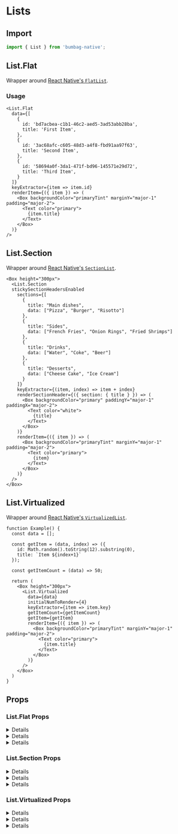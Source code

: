 # Lists

## Import

```jsx
import { List } from 'bumbag-native';
```

## List.Flat

Wrapper around [React Native's `FlatList`](https://reactnative.dev/docs/next/flatlist).

### Usage

```jsx-live
<List.Flat
  data={[
    {
      id: 'bd7acbea-c1b1-46c2-aed5-3ad53abb28ba',
      title: 'First Item',
    },
    {
      id: '3ac68afc-c605-48d3-a4f8-fbd91aa97f63',
      title: 'Second Item',
    },
    {
      id: '58694a0f-3da1-471f-bd96-145571e29d72',
      title: 'Third Item',
    }
  ]}
  keyExtractor={item => item.id}
  renderItem={({ item }) => (
    <Box backgroundColor="primaryTint" marginY="major-1" padding="major-2">
      <Text color="primary">
        {item.title}
      </Text>
    </Box>
  )}
/>
```

## List.Section

Wrapper around [React Native's `SectionList`](https://reactnative.dev/docs/next/sectionlist).

```jsx-live
<Box height="300px">
  <List.Section
  stickySectionHeadersEnabled
    sections={[
      {
        title: "Main dishes",
        data: ["Pizza", "Burger", "Risotto"]
      },
      {
        title: "Sides",
        data: ["French Fries", "Onion Rings", "Fried Shrimps"]
      },
      {
        title: "Drinks",
        data: ["Water", "Coke", "Beer"]
      },
      {
        title: "Desserts",
        data: ["Cheese Cake", "Ice Cream"]
      }
    ]}
    keyExtractor={(item, index) => item + index}
    renderSectionHeader={({ section: { title } }) => (
      <Box backgroundColor="primary" paddingY="major-1" paddingX="major-2">
        <Text color="white">
          {title}
        </Text>
      </Box>
    )}
    renderItem={({ item }) => (
      <Box backgroundColor="primaryTint" marginY="major-1" padding="major-2">
        <Text color="primary">
          {item}
        </Text>
      </Box>
    )}
  />
</Box>
```

## List.Virtualized

Wrapper around [React Native's `VirtualizedList`](https://reactnative.dev/docs/next/virtualizedlist).

```function-live
function Example() {
  const data = [];

  const getItem = (data, index) => ({
    id: Math.random().toString(12).substring(0),
    title: `Item ${index+1}`
  });

  const getItemCount = (data) => 50;

  return (
    <Box height="300px">
      <List.Virtualized
        data={data}
        initialNumToRender={4}
        keyExtractor={item => item.key}
        getItemCount={getItemCount}
        getItem={getItem}
        renderItem={({ item }) => (
          <Box backgroundColor="primaryTint" marginY="major-1" padding="major-2">
            <Text color="primary">
              {item.title}
            </Text>
          </Box>
        )}
      />
    </Box>
  )
}
```

## Props

### List.Flat Props

<!-- Automatically generated -->

<details><Box use="summary" marginBottom="major-2">Inherits <strong><a href="https://reactnative.dev/docs/flatlist">React Native's <code>FlatList</code></a></strong> props</Box>

**<Code fontSize="150" marginRight="major-1">ItemSeparatorComponent</Code>** <Code fontSize="100" palette="primary">ComponentClass&#60;any, any&#62; | FunctionComponent&#60;any&#62;</Code>

Rendered in between each item, but not at the top or bottom

<Divider marginTop="major-2" marginBottom="major-2" />

**<Code fontSize="150" marginRight="major-1">ListEmptyComponent</Code>**

<Code isBlock palette="primary" fontSize="150" padding="minor-1" marginBottom="major-2">
{`ComponentClass<any, any>
  | FunctionComponent<any>
  | ReactElement<any, string
  | ((props: any) => ReactElement<any, any>)
  | (new (props: any) => Component<...>)>`}
</Code>

Rendered when the list is empty.

<Divider marginTop="major-2" marginBottom="major-2" />

**<Code fontSize="150" marginRight="major-1">ListFooterComponent</Code>**

<Code isBlock palette="primary" fontSize="150" padding="minor-1" marginBottom="major-2">
{`ComponentClass<any, any>
  | FunctionComponent<any>
  | ReactElement<any, string
  | ((props: any) => ReactElement<any, any>)
  | (new (props: any) => Component<...>)>`}
</Code>

Rendered at the very end of the list.

<Divider marginTop="major-2" marginBottom="major-2" />

**<Code fontSize="150" marginRight="major-1">ListFooterComponentStyle</Code>** <Code fontSize="100" palette="primary">ViewStyle</Code>

Styling for internal View for ListFooterComponent

<Divider marginTop="major-2" marginBottom="major-2" />

**<Code fontSize="150" marginRight="major-1">ListHeaderComponent</Code>**

<Code isBlock palette="primary" fontSize="150" padding="minor-1" marginBottom="major-2">
{`ComponentClass<any, any>
  | FunctionComponent<any>
  | ReactElement<any, string
  | ((props: any) => ReactElement<any, any>)
  | (new (props: any) => Component<...>)>`}
</Code>

Rendered at the very beginning of the list.

<Divider marginTop="major-2" marginBottom="major-2" />

**<Code fontSize="150" marginRight="major-1">ListHeaderComponentStyle</Code>** <Code fontSize="100" palette="primary">ViewStyle</Code>

Styling for internal View for ListHeaderComponent

<Divider marginTop="major-2" marginBottom="major-2" />

**<Code fontSize="150" marginRight="major-1">columnWrapperStyle</Code>**

<Code isBlock palette="primary" fontSize="150" padding="minor-1" marginBottom="major-2">
{`false
  | ViewStyle
  | RegisteredStyle<ViewStyle>
  | RecursiveArray<false
  | ViewStyle
  | RegisteredStyle<ViewStyle>>`}
</Code>

Optional custom style for multi-item rows generated when numColumns > 1

<Divider marginTop="major-2" marginBottom="major-2" />

**<Code fontSize="150" marginRight="major-1">keyboardShouldPersistTaps</Code>** <Code fontSize="100" palette="primary">boolean | &#34;always&#34; | &#34;never&#34; | &#34;handled&#34;</Code>

Determines when the keyboard should stay visible after a tap.

- 'never' (the default), tapping outside of the focused text input when the keyboard is up dismisses the keyboard. When this happens, children won't receive the tap.
- 'always', the keyboard will not dismiss automatically, and the scroll view will not catch taps, but children of the scroll view can catch taps.
- 'handled', the keyboard will not dismiss automatically when the tap was handled by a children, (or captured by an ancestor).
- false, deprecated, use 'never' instead
- true, deprecated, use 'always' instead

<Divider marginTop="major-2" marginBottom="major-2" />

**<Code fontSize="150" marginRight="major-1">data</Code>** <Code fontSize="100" palette="primary">readonly ItemT[]</Code> <Text marginLeft="major-1" fontSize="150" textTransform="uppercase" color="gray">Required</Text>

For simplicity, data is just a plain array. If you want to use something else,
like an immutable list, use the underlying VirtualizedList directly.

<Divider marginTop="major-2" marginBottom="major-2" />

**<Code fontSize="150" marginRight="major-1">extraData</Code>** <Code fontSize="100" palette="primary">any</Code>

A marker property for telling the list to re-render (since it implements PureComponent).
If any of your `renderItem`, Header, Footer, etc. functions depend on anything outside of the `data` prop,
stick it here and treat it immutably.

<Divider marginTop="major-2" marginBottom="major-2" />

**<Code fontSize="150" marginRight="major-1">getItemLayout</Code>**

<Code isBlock palette="primary" fontSize="150" padding="minor-1" marginBottom="major-2">
{`(data: ItemT[], index: number) => { length: number; offset: number; index: number; }`}
</Code>

`getItemLayout` is an optional optimization that lets us skip measurement of dynamic
content if you know the height of items a priori. getItemLayout is the most efficient,
and is easy to use if you have fixed height items, for example:

```
getItemLayout={(data, index) => (
   {length: ITEM_HEIGHT, offset: ITEM_HEIGHT * index, index}
)}
```

Remember to include separator length (height or width) in your offset calculation if you specify
`ItemSeparatorComponent`.

<Divider marginTop="major-2" marginBottom="major-2" />

**<Code fontSize="150" marginRight="major-1">horizontal</Code>** <Code fontSize="100" palette="primary">boolean</Code>

If true, renders items next to each other horizontally instead of stacked vertically.

<Divider marginTop="major-2" marginBottom="major-2" />

**<Code fontSize="150" marginRight="major-1">initialNumToRender</Code>** <Code fontSize="100" palette="primary">number</Code>

How many items to render in the initial batch

<Divider marginTop="major-2" marginBottom="major-2" />

**<Code fontSize="150" marginRight="major-1">initialScrollIndex</Code>** <Code fontSize="100" palette="primary">number</Code>

Instead of starting at the top with the first item, start at initialScrollIndex

<Divider marginTop="major-2" marginBottom="major-2" />

**<Code fontSize="150" marginRight="major-1">keyExtractor</Code>** <Code fontSize="100" palette="primary">(item: ItemT, index: number) =&#62; string</Code>

Used to extract a unique key for a given item at the specified index. Key is used for caching
and as the react key to track item re-ordering. The default extractor checks `item.key`, then
falls back to using the index, like React does.

<Divider marginTop="major-2" marginBottom="major-2" />

**<Code fontSize="150" marginRight="major-1">legacyImplementation</Code>** <Code fontSize="100" palette="primary">boolean</Code>

Uses legacy MetroListView instead of default VirtualizedSectionList

<Divider marginTop="major-2" marginBottom="major-2" />

**<Code fontSize="150" marginRight="major-1">numColumns</Code>** <Code fontSize="100" palette="primary">number</Code>

Multiple columns can only be rendered with `horizontal={false}` and will zig-zag like a `flexWrap` layout.
Items should all be the same height - masonry layouts are not supported.

<Divider marginTop="major-2" marginBottom="major-2" />

**<Code fontSize="150" marginRight="major-1">onEndReached</Code>** <Code fontSize="100" palette="primary">(info: { distanceFromEnd: number; }) =&#62; void</Code>

Called once when the scroll position gets within onEndReachedThreshold of the rendered content.

<Divider marginTop="major-2" marginBottom="major-2" />

**<Code fontSize="150" marginRight="major-1">onEndReachedThreshold</Code>** <Code fontSize="100" palette="primary">number</Code>

How far from the end (in units of visible length of the list) the bottom edge of the
list must be from the end of the content to trigger the `onEndReached` callback.
Thus a value of 0.5 will trigger `onEndReached` when the end of the content is
within half the visible length of the list.

<Divider marginTop="major-2" marginBottom="major-2" />

**<Code fontSize="150" marginRight="major-1">onRefresh</Code>** <Code fontSize="100" palette="primary">() =&#62; void</Code>

If provided, a standard RefreshControl will be added for "Pull to Refresh" functionality.
Make sure to also set the refreshing prop correctly.

<Divider marginTop="major-2" marginBottom="major-2" />

**<Code fontSize="150" marginRight="major-1">onViewableItemsChanged</Code>**

<Code isBlock palette="primary" fontSize="150" padding="minor-1" marginBottom="major-2">
{`(info: { viewableItems: ViewToken[]; changed: ViewToken[]; }) => void`}
</Code>

Called when the viewability of rows changes, as defined by the `viewablePercentThreshold` prop.

<Divider marginTop="major-2" marginBottom="major-2" />

**<Code fontSize="150" marginRight="major-1">refreshing</Code>** <Code fontSize="100" palette="primary">boolean</Code>

Set this true while waiting for new data from a refresh.

<Divider marginTop="major-2" marginBottom="major-2" />

**<Code fontSize="150" marginRight="major-1">renderItem</Code>**  <Text marginLeft="major-1" fontSize="150" textTransform="uppercase" color="gray">Required</Text>

<Code isBlock palette="primary" fontSize="150" padding="minor-1" marginBottom="major-2">
{`(info: ListRenderItemInfo<ItemT>) => ReactElement<any, string
  | ((props: any) => ReactElement<any, any>)
  | (new (props: any) => Component<any, any, any>)>`}
</Code>

Takes an item from data and renders it into the list. Typical usage:

```
_renderItem = ({item}) => (
   <TouchableOpacity onPress={() => this._onPress(item)}>
     <Text>{item.title}</Text>
   <TouchableOpacity/>
);
...
<FlatList data={[{title: 'Title Text', key: 'item1'}]} renderItem={this._renderItem} />
```

Provides additional metadata like `index` if you need it.

<Divider marginTop="major-2" marginBottom="major-2" />

**<Code fontSize="150" marginRight="major-1">viewabilityConfig</Code>** <Code fontSize="100" palette="primary">any</Code>

See `ViewabilityHelper` for flow type and further documentation.

<Divider marginTop="major-2" marginBottom="major-2" />

**<Code fontSize="150" marginRight="major-1">removeClippedSubviews</Code>** <Code fontSize="100" palette="primary">boolean</Code>

Note: may have bugs (missing content) in some circumstances - use at your own risk.

This may improve scroll performance for large lists.

<Divider marginTop="major-2" marginBottom="major-2" />

**<Code fontSize="150" marginRight="major-1">fadingEdgeLength</Code>** <Code fontSize="100" palette="primary">number</Code>

Fades out the edges of the the scroll content.

If the value is greater than 0, the fading edges will be set accordingly
to the current scroll direction and position,
indicating if there is more content to show.

The default value is 0.

<Divider marginTop="major-2" marginBottom="major-2" />

**<Code fontSize="150" marginRight="major-1">debug</Code>** <Code fontSize="100" palette="primary">boolean</Code>

`debug` will turn on extra logging and visual overlays to aid with debugging both usage and
implementation, but with a significant perf hit.

<Divider marginTop="major-2" marginBottom="major-2" />

**<Code fontSize="150" marginRight="major-1">disableVirtualization</Code>** <Code fontSize="100" palette="primary">boolean</Code>

DEPRECATED: Virtualization provides significant performance and memory optimizations, but fully
unmounts react instances that are outside of the render window. You should only need to disable
this for debugging purposes.

<Divider marginTop="major-2" marginBottom="major-2" />

**<Code fontSize="150" marginRight="major-1">getItem</Code>** <Code fontSize="100" palette="primary">(data: any, index: number) =&#62; ItemT</Code>

A generic accessor for extracting an item from any sort of data blob.

<Divider marginTop="major-2" marginBottom="major-2" />

**<Code fontSize="150" marginRight="major-1">getItemCount</Code>** <Code fontSize="100" palette="primary">(data: any) =&#62; number</Code>

Determines how many items are in the data blob.

<Divider marginTop="major-2" marginBottom="major-2" />

**<Code fontSize="150" marginRight="major-1">inverted</Code>** <Code fontSize="100" palette="primary">boolean</Code>

Reverses the direction of scroll. Uses scale transforms of -1.

<Divider marginTop="major-2" marginBottom="major-2" />

**<Code fontSize="150" marginRight="major-1">listKey</Code>** <Code fontSize="100" palette="primary">string</Code>

<Divider marginTop="major-2" marginBottom="major-2" />

**<Code fontSize="150" marginRight="major-1">maxToRenderPerBatch</Code>** <Code fontSize="100" palette="primary">number</Code>

The maximum number of items to render in each incremental render batch. The more rendered at
once, the better the fill rate, but responsiveness my suffer because rendering content may
interfere with responding to button taps or other interactions.

<Divider marginTop="major-2" marginBottom="major-2" />

**<Code fontSize="150" marginRight="major-1">onLayout</Code>** <Code fontSize="100" palette="primary">(event: LayoutChangeEvent) =&#62; void</Code>

<Divider marginTop="major-2" marginBottom="major-2" />

**<Code fontSize="150" marginRight="major-1">onScrollToIndexFailed</Code>**

<Code isBlock palette="primary" fontSize="150" padding="minor-1" marginBottom="major-2">
{`(info: { index: number; highestMeasuredFrameIndex: number; averageItemLength: number; }) => void`}
</Code>

Used to handle failures when scrolling to an index that has not been measured yet.
Recommended action is to either compute your own offset and `scrollTo` it, or scroll as far
as possible and then try again after more items have been rendered.

<Divider marginTop="major-2" marginBottom="major-2" />

**<Code fontSize="150" marginRight="major-1">progressViewOffset</Code>** <Code fontSize="100" palette="primary">number</Code>

Set this when offset is needed for the loading indicator to show correctly.

<Divider marginTop="major-2" marginBottom="major-2" />

**<Code fontSize="150" marginRight="major-1">renderScrollComponent</Code>**

<Code isBlock palette="primary" fontSize="150" padding="minor-1" marginBottom="major-2">
{`(props: ScrollViewProps) => ReactElement<ScrollViewProps, string
  | ((props: any) => ReactElement<any, any>)
  | (new (props: any) => Component<any, any, any>)>`}
</Code>

Render a custom scroll component, e.g. with a differently styled `RefreshControl`.

<Divider marginTop="major-2" marginBottom="major-2" />

**<Code fontSize="150" marginRight="major-1">updateCellsBatchingPeriod</Code>** <Code fontSize="100" palette="primary">number</Code>

Amount of time between low-pri item render batches, e.g. for rendering items quite a ways off
screen. Similar fill rate/responsiveness tradeoff as `maxToRenderPerBatch`.

<Divider marginTop="major-2" marginBottom="major-2" />

**<Code fontSize="150" marginRight="major-1">viewabilityConfigCallbackPairs</Code>** <Code fontSize="100" palette="primary">ViewabilityConfigCallbackPair[]</Code>

<Divider marginTop="major-2" marginBottom="major-2" />

**<Code fontSize="150" marginRight="major-1">windowSize</Code>** <Code fontSize="100" palette="primary">number</Code>

Determines the maximum number of items rendered outside of the visible area, in units of
visible lengths. So if your list fills the screen, then `windowSize={21}` (the default) will
render the visible screen area plus up to 10 screens above and 10 below the viewport. Reducing
this number will reduce memory consumption and may improve performance, but will increase the
chance that fast scrolling may reveal momentary blank areas of unrendered content.

<Divider marginTop="major-2" marginBottom="major-2" />

**<Code fontSize="150" marginRight="major-1">CellRendererComponent</Code>** <Code fontSize="100" palette="primary">ComponentClass&#60;any, any&#62; | FunctionComponent&#60;any&#62;</Code>

<Divider marginTop="major-2" marginBottom="major-2" />

**<Code fontSize="150" marginRight="major-1">contentContainerStyle</Code>**

<Code isBlock palette="primary" fontSize="150" padding="minor-1" marginBottom="major-2">
{`false
  | ViewStyle
  | RegisteredStyle<ViewStyle>
  | RecursiveArray<false
  | ViewStyle
  | RegisteredStyle<ViewStyle>>`}
</Code>

These styles will be applied to the scroll view content container which
wraps all of the child views. Example:

   return (
     <ScrollView contentContainerStyle={styles.contentContainer}>
     </ScrollView>
   );
   ...
   const styles = StyleSheet.create({
     contentContainer: {
       paddingVertical: 20
     }
   });

<Divider marginTop="major-2" marginBottom="major-2" />

**<Code fontSize="150" marginRight="major-1">decelerationRate</Code>** <Code fontSize="100" palette="primary">number | &#34;fast&#34; | &#34;normal&#34;</Code>

A floating-point number that determines how quickly the scroll view
decelerates after the user lifts their finger. You may also use string
shortcuts `"normal"` and `"fast"` which match the underlying iOS settings
for `UIScrollViewDecelerationRateNormal` and
`UIScrollViewDecelerationRateFast` respectively.

  - `'normal'`: 0.998 on iOS, 0.985 on Android (the default)
  - `'fast'`: 0.99 on iOS, 0.9 on Android

<Divider marginTop="major-2" marginBottom="major-2" />

**<Code fontSize="150" marginRight="major-1">invertStickyHeaders</Code>** <Code fontSize="100" palette="primary">boolean</Code>

If sticky headers should stick at the bottom instead of the top of the
ScrollView. This is usually used with inverted ScrollViews.

<Divider marginTop="major-2" marginBottom="major-2" />

**<Code fontSize="150" marginRight="major-1">keyboardDismissMode</Code>** <Code fontSize="100" palette="primary">&#34;none&#34; | &#34;interactive&#34; | &#34;on-drag&#34;</Code>

Determines whether the keyboard gets dismissed in response to a drag.

   - 'none' (the default) drags do not dismiss the keyboard.
   - 'onDrag' the keyboard is dismissed when a drag begins.
   - 'interactive' the keyboard is dismissed interactively with the drag
     and moves in synchrony with the touch; dragging upwards cancels the
     dismissal.

<Divider marginTop="major-2" marginBottom="major-2" />

**<Code fontSize="150" marginRight="major-1">onContentSizeChange</Code>** <Code fontSize="100" palette="primary">(w: number, h: number) =&#62; void</Code>

Called when scrollable content view of the ScrollView changes.
Handler function is passed the content width and content height as parameters: (contentWidth, contentHeight)
It's implemented using onLayout handler attached to the content container which this ScrollView renders.

<Divider marginTop="major-2" marginBottom="major-2" />

**<Code fontSize="150" marginRight="major-1">onScroll</Code>**

<Code isBlock palette="primary" fontSize="150" padding="minor-1" marginBottom="major-2">
{`(event: NativeSyntheticEvent<NativeScrollEvent>) => void`}
</Code>

Fires at most once per frame during scrolling.
The frequency of the events can be contolled using the scrollEventThrottle prop.

<Divider marginTop="major-2" marginBottom="major-2" />

**<Code fontSize="150" marginRight="major-1">onScrollBeginDrag</Code>**

<Code isBlock palette="primary" fontSize="150" padding="minor-1" marginBottom="major-2">
{`(event: NativeSyntheticEvent<NativeScrollEvent>) => void`}
</Code>

Fires if a user initiates a scroll gesture.

<Divider marginTop="major-2" marginBottom="major-2" />

**<Code fontSize="150" marginRight="major-1">onScrollEndDrag</Code>**

<Code isBlock palette="primary" fontSize="150" padding="minor-1" marginBottom="major-2">
{`(event: NativeSyntheticEvent<NativeScrollEvent>) => void`}
</Code>

Fires when a user has finished scrolling.

<Divider marginTop="major-2" marginBottom="major-2" />

**<Code fontSize="150" marginRight="major-1">onMomentumScrollEnd</Code>**

<Code isBlock palette="primary" fontSize="150" padding="minor-1" marginBottom="major-2">
{`(event: NativeSyntheticEvent<NativeScrollEvent>) => void`}
</Code>

Fires when scroll view has finished moving

<Divider marginTop="major-2" marginBottom="major-2" />

**<Code fontSize="150" marginRight="major-1">onMomentumScrollBegin</Code>**

<Code isBlock palette="primary" fontSize="150" padding="minor-1" marginBottom="major-2">
{`(event: NativeSyntheticEvent<NativeScrollEvent>) => void`}
</Code>

Fires when scroll view has begun moving

<Divider marginTop="major-2" marginBottom="major-2" />

**<Code fontSize="150" marginRight="major-1">pagingEnabled</Code>** <Code fontSize="100" palette="primary">boolean</Code>

When true the scroll view stops on multiples of the scroll view's size
when scrolling. This can be used for horizontal pagination. The default
value is false.

<Divider marginTop="major-2" marginBottom="major-2" />

**<Code fontSize="150" marginRight="major-1">scrollEnabled</Code>** <Code fontSize="100" palette="primary">boolean</Code>

When false, the content does not scroll. The default value is true

<Divider marginTop="major-2" marginBottom="major-2" />

**<Code fontSize="150" marginRight="major-1">showsHorizontalScrollIndicator</Code>** <Code fontSize="100" palette="primary">boolean</Code>

When true, shows a horizontal scroll indicator.

<Divider marginTop="major-2" marginBottom="major-2" />

**<Code fontSize="150" marginRight="major-1">showsVerticalScrollIndicator</Code>** <Code fontSize="100" palette="primary">boolean</Code>

When true, shows a vertical scroll indicator.

<Divider marginTop="major-2" marginBottom="major-2" />

**<Code fontSize="150" marginRight="major-1">style</Code>**

<Code isBlock palette="primary" fontSize="150" padding="minor-1" marginBottom="major-2">
{`false
  | ViewStyle
  | RegisteredStyle<ViewStyle>
  | RecursiveArray<false
  | ViewStyle
  | RegisteredStyle<ViewStyle>>`}
</Code>

Style

<Divider marginTop="major-2" marginBottom="major-2" />

**<Code fontSize="150" marginRight="major-1">refreshControl</Code>**

<Code isBlock palette="primary" fontSize="150" padding="minor-1" marginBottom="major-2">
{`ReactElement<RefreshControlProps, string
  | ((props: any) => ReactElement<any, any>)
  | (new (props: any) => Component<any, any, any>)>`}
</Code>

A RefreshControl component, used to provide pull-to-refresh
functionality for the ScrollView.

<Divider marginTop="major-2" marginBottom="major-2" />

**<Code fontSize="150" marginRight="major-1">snapToInterval</Code>** <Code fontSize="100" palette="primary">number</Code>

When set, causes the scroll view to stop at multiples of the value of `snapToInterval`.
This can be used for paginating through children that have lengths smaller than the scroll view.
Used in combination with `snapToAlignment` and `decelerationRate="fast"`. Overrides less
configurable `pagingEnabled` prop.

<Divider marginTop="major-2" marginBottom="major-2" />

**<Code fontSize="150" marginRight="major-1">snapToOffsets</Code>** <Code fontSize="100" palette="primary">number[]</Code>

When set, causes the scroll view to stop at the defined offsets. This can be used for
paginating through variously sized children that have lengths smaller than the scroll view.
Typically used in combination with `decelerationRate="fast"`. Overrides less configurable
`pagingEnabled` and `snapToInterval` props.

<Divider marginTop="major-2" marginBottom="major-2" />

**<Code fontSize="150" marginRight="major-1">snapToStart</Code>** <Code fontSize="100" palette="primary">boolean</Code>

Use in conjunction with `snapToOffsets`. By default, the beginning of the list counts as a
snap offset. Set `snapToStart` to false to disable this behavior and allow the list to scroll
freely between its start and the first `snapToOffsets` offset. The default value is true.

<Divider marginTop="major-2" marginBottom="major-2" />

**<Code fontSize="150" marginRight="major-1">snapToEnd</Code>** <Code fontSize="100" palette="primary">boolean</Code>

Use in conjunction with `snapToOffsets`. By default, the end of the list counts as a snap
offset. Set `snapToEnd` to false to disable this behavior and allow the list to scroll freely
between its end and the last `snapToOffsets` offset. The default value is true.

<Divider marginTop="major-2" marginBottom="major-2" />

**<Code fontSize="150" marginRight="major-1">stickyHeaderIndices</Code>** <Code fontSize="100" palette="primary">number[]</Code>

An array of child indices determining which children get docked to the
top of the screen when scrolling. For example passing
`stickyHeaderIndices={[0]}` will cause the first child to be fixed to the
top of the scroll view. This property is not supported in conjunction
with `horizontal={true}`.

<Divider marginTop="major-2" marginBottom="major-2" />

**<Code fontSize="150" marginRight="major-1">disableIntervalMomentum</Code>** <Code fontSize="100" palette="primary">boolean</Code>

When true, the scroll view stops on the next index (in relation to scroll position at release)
regardless of how fast the gesture is. This can be used for horizontal pagination when the page
is less than the width of the ScrollView. The default value is false.

<Divider marginTop="major-2" marginBottom="major-2" />

**<Code fontSize="150" marginRight="major-1">disableScrollViewPanResponder</Code>** <Code fontSize="100" palette="primary">boolean</Code>

When true, the default JS pan responder on the ScrollView is disabled, and full control over
touches inside the ScrollView is left to its child components. This is particularly useful
if `snapToInterval` is enabled, since it does not follow typical touch patterns. Do not use
this on regular ScrollView use cases without `snapToInterval` as it may cause unexpected
touches to occur while scrolling. The default value is false.

<Divider marginTop="major-2" marginBottom="major-2" />

**<Code fontSize="150" marginRight="major-1">hitSlop</Code>** <Code fontSize="100" palette="primary">Insets</Code>

This defines how far a touch event can start away from the view.
Typical interface guidelines recommend touch targets that are at least
30 - 40 points/density-independent pixels. If a Touchable view has
a height of 20 the touchable height can be extended to 40 with
hitSlop={{top: 10, bottom: 10, left: 0, right: 0}}
NOTE The touch area never extends past the parent view bounds and
the Z-index of sibling views always takes precedence if a touch
hits two overlapping views.

<Divider marginTop="major-2" marginBottom="major-2" />

**<Code fontSize="150" marginRight="major-1">pointerEvents</Code>** <Code fontSize="100" palette="primary">&#34;auto&#34; | &#34;none&#34; | &#34;box-none&#34; | &#34;box-only&#34;</Code>

In the absence of auto property, none is much like CSS's none value. box-none is as if you had applied the CSS class:

.box-none {
   pointer-events: none;
}
.box-none * {
   pointer-events: all;
}

box-only is the equivalent of

.box-only {
   pointer-events: all;
}
.box-only * {
   pointer-events: none;
}

But since pointerEvents does not affect layout/appearance, and we are already deviating from the spec by adding additional modes,
we opt to not include pointerEvents on style. On some platforms, we would need to implement it as a className anyways. Using style or not is an implementation detail of the platform.

<Divider marginTop="major-2" marginBottom="major-2" />

**<Code fontSize="150" marginRight="major-1">testID</Code>** <Code fontSize="100" palette="primary">string</Code>

Used to locate this view in end-to-end tests.

<Divider marginTop="major-2" marginBottom="major-2" />

**<Code fontSize="150" marginRight="major-1">nativeID</Code>** <Code fontSize="100" palette="primary">string</Code>

Used to reference react managed views from native code.

<Divider marginTop="major-2" marginBottom="major-2" />

**<Code fontSize="150" marginRight="major-1">collapsable</Code>** <Code fontSize="100" palette="primary">boolean</Code>

Views that are only used to layout their children or otherwise don't draw anything
may be automatically removed from the native hierarchy as an optimization.
Set this property to false to disable this optimization and ensure that this View exists in the native view hierarchy.

<Divider marginTop="major-2" marginBottom="major-2" />

**<Code fontSize="150" marginRight="major-1">needsOffscreenAlphaCompositing</Code>** <Code fontSize="100" palette="primary">boolean</Code>

Whether this view needs to rendered offscreen and composited with an alpha in order to preserve 100% correct colors and blending behavior.
The default (false) falls back to drawing the component and its children
with an alpha applied to the paint used to draw each element instead of rendering the full component offscreen and compositing it back with an alpha value.
This default may be noticeable and undesired in the case where the View you are setting an opacity on
has multiple overlapping elements (e.g. multiple overlapping Views, or text and a background).

Rendering offscreen to preserve correct alpha behavior is extremely expensive
and hard to debug for non-native developers, which is why it is not turned on by default.
If you do need to enable this property for an animation,
consider combining it with renderToHardwareTextureAndroid if the view contents are static (i.e. it doesn't need to be redrawn each frame).
If that property is enabled, this View will be rendered off-screen once,
saved in a hardware texture, and then composited onto the screen with an alpha each frame without having to switch rendering targets on the GPU.

<Divider marginTop="major-2" marginBottom="major-2" />

**<Code fontSize="150" marginRight="major-1">renderToHardwareTextureAndroid</Code>** <Code fontSize="100" palette="primary">boolean</Code>

Whether this view should render itself (and all of its children) into a single hardware texture on the GPU.

On Android, this is useful for animations and interactions that only modify opacity, rotation, translation, and/or scale:
in those cases, the view doesn't have to be redrawn and display lists don't need to be re-executed. The texture can just be
re-used and re-composited with different parameters. The downside is that this can use up limited video memory, so this prop should be set back to false at the end of the interaction/animation.

<Divider marginTop="major-2" marginBottom="major-2" />

**<Code fontSize="150" marginRight="major-1">focusable</Code>** <Code fontSize="100" palette="primary">boolean</Code>

Whether this `View` should be focusable with a non-touch input device, eg. receive focus with a hardware keyboard.

<Divider marginTop="major-2" marginBottom="major-2" />

**<Code fontSize="150" marginRight="major-1">shouldRasterizeIOS</Code>** <Code fontSize="100" palette="primary">boolean</Code>

Whether this view should be rendered as a bitmap before compositing.

On iOS, this is useful for animations and interactions that do not modify this component's dimensions nor its children;
for example, when translating the position of a static view, rasterization allows the renderer to reuse a cached bitmap of a static view
and quickly composite it during each frame.

Rasterization incurs an off-screen drawing pass and the bitmap consumes memory.
Test and measure when using this property.

<Divider marginTop="major-2" marginBottom="major-2" />

**<Code fontSize="150" marginRight="major-1">isTVSelectable</Code>** <Code fontSize="100" palette="primary">boolean</Code>

*(Apple TV only)* When set to true, this view will be focusable
and navigable using the Apple TV remote.

<Divider marginTop="major-2" marginBottom="major-2" />

**<Code fontSize="150" marginRight="major-1">hasTVPreferredFocus</Code>** <Code fontSize="100" palette="primary">boolean</Code>

*(Apple TV only)* May be set to true to force the Apple TV focus engine to move focus to this view.

<Divider marginTop="major-2" marginBottom="major-2" />

**<Code fontSize="150" marginRight="major-1">tvParallaxProperties</Code>**

<Code isBlock palette="primary" fontSize="150" padding="minor-1" marginBottom="major-2">
{`{
  enabled?: boolean;
  shiftDistanceX?: number;
  shiftDistanceY?: number;
  tiltAngle?: number;
  magnification?: number;
  pressMagnification?: number;
  pressDuration?: number;
  pressDelay?: number;
}`}
</Code>

*(Apple TV only)* Object with properties to control Apple TV parallax effects.

<Divider marginTop="major-2" marginBottom="major-2" />

**<Code fontSize="150" marginRight="major-1">tvParallaxShiftDistanceX</Code>** <Code fontSize="100" palette="primary">number</Code>

*(Apple TV only)* May be used to change the appearance of the Apple TV parallax effect when this view goes in or out of focus.  Defaults to 2.0.

<Divider marginTop="major-2" marginBottom="major-2" />

**<Code fontSize="150" marginRight="major-1">tvParallaxShiftDistanceY</Code>** <Code fontSize="100" palette="primary">number</Code>

*(Apple TV only)* May be used to change the appearance of the Apple TV parallax effect when this view goes in or out of focus.  Defaults to 2.0.

<Divider marginTop="major-2" marginBottom="major-2" />

**<Code fontSize="150" marginRight="major-1">tvParallaxTiltAngle</Code>** <Code fontSize="100" palette="primary">number</Code>

*(Apple TV only)* May be used to change the appearance of the Apple TV parallax effect when this view goes in or out of focus.  Defaults to 0.05.

<Divider marginTop="major-2" marginBottom="major-2" />

**<Code fontSize="150" marginRight="major-1">tvParallaxMagnification</Code>** <Code fontSize="100" palette="primary">number</Code>

*(Apple TV only)* May be used to change the appearance of the Apple TV parallax effect when this view goes in or out of focus.  Defaults to 1.0.

<Divider marginTop="major-2" marginBottom="major-2" />

**<Code fontSize="150" marginRight="major-1">onStartShouldSetResponder</Code>** <Code fontSize="100" palette="primary">(event: GestureResponderEvent) =&#62; boolean</Code>

Does this view want to become responder on the start of a touch?

<Divider marginTop="major-2" marginBottom="major-2" />

**<Code fontSize="150" marginRight="major-1">onMoveShouldSetResponder</Code>** <Code fontSize="100" palette="primary">(event: GestureResponderEvent) =&#62; boolean</Code>

Called for every touch move on the View when it is not the responder: does this view want to "claim" touch responsiveness?

<Divider marginTop="major-2" marginBottom="major-2" />

**<Code fontSize="150" marginRight="major-1">onResponderEnd</Code>** <Code fontSize="100" palette="primary">(event: GestureResponderEvent) =&#62; void</Code>

If the View returns true and attempts to become the responder, one of the following will happen:

<Divider marginTop="major-2" marginBottom="major-2" />

**<Code fontSize="150" marginRight="major-1">onResponderGrant</Code>** <Code fontSize="100" palette="primary">(event: GestureResponderEvent) =&#62; void</Code>

The View is now responding for touch events.
This is the time to highlight and show the user what is happening

<Divider marginTop="major-2" marginBottom="major-2" />

**<Code fontSize="150" marginRight="major-1">onResponderReject</Code>** <Code fontSize="100" palette="primary">(event: GestureResponderEvent) =&#62; void</Code>

Something else is the responder right now and will not release it

<Divider marginTop="major-2" marginBottom="major-2" />

**<Code fontSize="150" marginRight="major-1">onResponderMove</Code>** <Code fontSize="100" palette="primary">(event: GestureResponderEvent) =&#62; void</Code>

The user is moving their finger

<Divider marginTop="major-2" marginBottom="major-2" />

**<Code fontSize="150" marginRight="major-1">onResponderRelease</Code>** <Code fontSize="100" palette="primary">(event: GestureResponderEvent) =&#62; void</Code>

Fired at the end of the touch, ie "touchUp"

<Divider marginTop="major-2" marginBottom="major-2" />

**<Code fontSize="150" marginRight="major-1">onResponderStart</Code>** <Code fontSize="100" palette="primary">(event: GestureResponderEvent) =&#62; void</Code>

<Divider marginTop="major-2" marginBottom="major-2" />

**<Code fontSize="150" marginRight="major-1">onResponderTerminationRequest</Code>** <Code fontSize="100" palette="primary">(event: GestureResponderEvent) =&#62; boolean</Code>

Something else wants to become responder.
Should this view release the responder? Returning true allows release

<Divider marginTop="major-2" marginBottom="major-2" />

**<Code fontSize="150" marginRight="major-1">onResponderTerminate</Code>** <Code fontSize="100" palette="primary">(event: GestureResponderEvent) =&#62; void</Code>

The responder has been taken from the View.
Might be taken by other views after a call to onResponderTerminationRequest,
or might be taken by the OS without asking (happens with control center/ notification center on iOS)

<Divider marginTop="major-2" marginBottom="major-2" />

**<Code fontSize="150" marginRight="major-1">onStartShouldSetResponderCapture</Code>** <Code fontSize="100" palette="primary">(event: GestureResponderEvent) =&#62; boolean</Code>

onStartShouldSetResponder and onMoveShouldSetResponder are called with a bubbling pattern,
where the deepest node is called first.
That means that the deepest component will become responder when multiple Views return true for *ShouldSetResponder handlers.
This is desirable in most cases, because it makes sure all controls and buttons are usable.

However, sometimes a parent will want to make sure that it becomes responder.
This can be handled by using the capture phase.
Before the responder system bubbles up from the deepest component,
it will do a capture phase, firing on*ShouldSetResponderCapture.
So if a parent View wants to prevent the child from becoming responder on a touch start,
it should have a onStartShouldSetResponderCapture handler which returns true.

<Divider marginTop="major-2" marginBottom="major-2" />

**<Code fontSize="150" marginRight="major-1">onMoveShouldSetResponderCapture</Code>** <Code fontSize="100" palette="primary">(event: GestureResponderEvent) =&#62; boolean</Code>

onStartShouldSetResponder and onMoveShouldSetResponder are called with a bubbling pattern,
where the deepest node is called first.
That means that the deepest component will become responder when multiple Views return true for *ShouldSetResponder handlers.
This is desirable in most cases, because it makes sure all controls and buttons are usable.

However, sometimes a parent will want to make sure that it becomes responder.
This can be handled by using the capture phase.
Before the responder system bubbles up from the deepest component,
it will do a capture phase, firing on*ShouldSetResponderCapture.
So if a parent View wants to prevent the child from becoming responder on a touch start,
it should have a onStartShouldSetResponderCapture handler which returns true.

<Divider marginTop="major-2" marginBottom="major-2" />

**<Code fontSize="150" marginRight="major-1">onTouchStart</Code>** <Code fontSize="100" palette="primary">(event: GestureResponderEvent) =&#62; void</Code>

<Divider marginTop="major-2" marginBottom="major-2" />

**<Code fontSize="150" marginRight="major-1">onTouchMove</Code>** <Code fontSize="100" palette="primary">(event: GestureResponderEvent) =&#62; void</Code>

<Divider marginTop="major-2" marginBottom="major-2" />

**<Code fontSize="150" marginRight="major-1">onTouchEnd</Code>** <Code fontSize="100" palette="primary">(event: GestureResponderEvent) =&#62; void</Code>

<Divider marginTop="major-2" marginBottom="major-2" />

**<Code fontSize="150" marginRight="major-1">onTouchCancel</Code>** <Code fontSize="100" palette="primary">(event: GestureResponderEvent) =&#62; void</Code>

<Divider marginTop="major-2" marginBottom="major-2" />

**<Code fontSize="150" marginRight="major-1">onTouchEndCapture</Code>** <Code fontSize="100" palette="primary">(event: GestureResponderEvent) =&#62; void</Code>

<Divider marginTop="major-2" marginBottom="major-2" />

**<Code fontSize="150" marginRight="major-1">accessible</Code>** <Code fontSize="100" palette="primary">boolean</Code>

When true, indicates that the view is an accessibility element.
By default, all the touchable elements are accessible.

<Divider marginTop="major-2" marginBottom="major-2" />

**<Code fontSize="150" marginRight="major-1">accessibilityActions</Code>**

<Code isBlock palette="primary" fontSize="150" padding="minor-1" marginBottom="major-2">
{`readonly Readonly<{ name: string; label?: string; }>[]`}
</Code>

Provides an array of custom actions available for accessibility.

<Divider marginTop="major-2" marginBottom="major-2" />

**<Code fontSize="150" marginRight="major-1">accessibilityLabel</Code>** <Code fontSize="100" palette="primary">string</Code>

Overrides the text that's read by the screen reader when the user interacts with the element. By default, the
label is constructed by traversing all the children and accumulating all the Text nodes separated by space.

<Divider marginTop="major-2" marginBottom="major-2" />

**<Code fontSize="150" marginRight="major-1">accessibilityRole</Code>**

<Code isBlock palette="primary" fontSize="150" padding="minor-1" marginBottom="major-2">
{`"none"
  | "text"
  | "search"
  | "button"
  | "link"
  | "menu"
  | "alert"
  | "checkbox"
  | "radio"
  | "image"
  | "keyboardkey"
  | "adjustable"
  | "imagebutton"
  | "header"
  | "summary"
  | "combobox"
  | ... 10 more ...
  | "toolbar"`}
</Code>

Accessibility Role tells a person using either VoiceOver on iOS or TalkBack on Android the type of element that is focused on.

<Divider marginTop="major-2" marginBottom="major-2" />

**<Code fontSize="150" marginRight="major-1">accessibilityState</Code>** <Code fontSize="100" palette="primary">AccessibilityState</Code>

Accessibility State tells a person using either VoiceOver on iOS or TalkBack on Android the state of the element currently focused on.

<Divider marginTop="major-2" marginBottom="major-2" />

**<Code fontSize="150" marginRight="major-1">accessibilityHint</Code>** <Code fontSize="100" palette="primary">string</Code>

An accessibility hint helps users understand what will happen when they perform an action on the accessibility element when that result is not obvious from the accessibility label.

<Divider marginTop="major-2" marginBottom="major-2" />

**<Code fontSize="150" marginRight="major-1">accessibilityValue</Code>** <Code fontSize="100" palette="primary">AccessibilityValue</Code>

Represents the current value of a component. It can be a textual description of a component's value, or for range-based components, such as sliders and progress bars,
it contains range information (minimum, current, and maximum).

<Divider marginTop="major-2" marginBottom="major-2" />

**<Code fontSize="150" marginRight="major-1">onAccessibilityAction</Code>** <Code fontSize="100" palette="primary">(event: AccessibilityActionEvent) =&#62; void</Code>

When `accessible` is true, the system will try to invoke this function when the user performs an accessibility custom action.

<Divider marginTop="major-2" marginBottom="major-2" />

**<Code fontSize="150" marginRight="major-1">accessibilityLiveRegion</Code>** <Code fontSize="100" palette="primary">&#34;none&#34; | &#34;assertive&#34; | &#34;polite&#34;</Code>

Indicates to accessibility services whether the user should be notified when this view changes.
Works for Android API >= 19 only.
See http://developer.android.com/reference/android/view/View.html#attr_android:accessibilityLiveRegion for references.

<Divider marginTop="major-2" marginBottom="major-2" />

**<Code fontSize="150" marginRight="major-1">importantForAccessibility</Code>** <Code fontSize="100" palette="primary">&#34;auto&#34; | &#34;yes&#34; | &#34;no&#34; | &#34;no-hide-descendants&#34;</Code>

Controls how view is important for accessibility which is if it fires accessibility events
and if it is reported to accessibility services that query the screen.
Works for Android only. See http://developer.android.com/reference/android/R.attr.html#importantForAccessibility for references.

Possible values:
      'auto' - The system determines whether the view is important for accessibility - default (recommended).
      'yes' - The view is important for accessibility.
      'no' - The view is not important for accessibility.
      'no-hide-descendants' - The view is not important for accessibility, nor are any of its descendant views.

<Divider marginTop="major-2" marginBottom="major-2" />

**<Code fontSize="150" marginRight="major-1">accessibilityElementsHidden</Code>** <Code fontSize="100" palette="primary">boolean</Code>

A Boolean value indicating whether the accessibility elements contained within this accessibility element
are hidden to the screen reader.

<Divider marginTop="major-2" marginBottom="major-2" />

**<Code fontSize="150" marginRight="major-1">accessibilityViewIsModal</Code>** <Code fontSize="100" palette="primary">boolean</Code>

A Boolean value indicating whether VoiceOver should ignore the elements within views that are siblings of the receiver.

<Divider marginTop="major-2" marginBottom="major-2" />

**<Code fontSize="150" marginRight="major-1">onAccessibilityEscape</Code>** <Code fontSize="100" palette="primary">() =&#62; void</Code>

When accessibile is true, the system will invoke this function when the user performs the escape gesture (scrub with two fingers).

<Divider marginTop="major-2" marginBottom="major-2" />

**<Code fontSize="150" marginRight="major-1">onAccessibilityTap</Code>** <Code fontSize="100" palette="primary">() =&#62; void</Code>

When `accessible` is true, the system will try to invoke this function when the user performs accessibility tap gesture.

<Divider marginTop="major-2" marginBottom="major-2" />

**<Code fontSize="150" marginRight="major-1">onMagicTap</Code>** <Code fontSize="100" palette="primary">() =&#62; void</Code>

When accessible is true, the system will invoke this function when the user performs the magic tap gesture.

<Divider marginTop="major-2" marginBottom="major-2" />

**<Code fontSize="150" marginRight="major-1">accessibilityIgnoresInvertColors</Code>** <Code fontSize="100" palette="primary">boolean</Code>

https://reactnative.dev/docs/accessibility#accessibilityignoresinvertcolorsios

<Divider marginTop="major-2" marginBottom="major-2" />

**<Code fontSize="150" marginRight="major-1">alwaysBounceHorizontal</Code>** <Code fontSize="100" palette="primary">boolean</Code>

When true the scroll view bounces horizontally when it reaches the end
even if the content is smaller than the scroll view itself. The default
value is true when `horizontal={true}` and false otherwise.

<Divider marginTop="major-2" marginBottom="major-2" />

**<Code fontSize="150" marginRight="major-1">alwaysBounceVertical</Code>** <Code fontSize="100" palette="primary">boolean</Code>

When true the scroll view bounces vertically when it reaches the end
even if the content is smaller than the scroll view itself. The default
value is false when `horizontal={true}` and true otherwise.

<Divider marginTop="major-2" marginBottom="major-2" />

**<Code fontSize="150" marginRight="major-1">automaticallyAdjustContentInsets</Code>** <Code fontSize="100" palette="primary">boolean</Code>

Controls whether iOS should automatically adjust the content inset for scroll views that are placed behind a navigation bar or tab bar/ toolbar.
The default value is true.

<Divider marginTop="major-2" marginBottom="major-2" />

**<Code fontSize="150" marginRight="major-1">bounces</Code>** <Code fontSize="100" palette="primary">boolean</Code>

When true the scroll view bounces when it reaches the end of the
content if the content is larger then the scroll view along the axis of
the scroll direction. When false it disables all bouncing even if
the `alwaysBounce*` props are true. The default value is true.

<Divider marginTop="major-2" marginBottom="major-2" />

**<Code fontSize="150" marginRight="major-1">bouncesZoom</Code>** <Code fontSize="100" palette="primary">boolean</Code>

When true gestures can drive zoom past min/max and the zoom will animate
to the min/max value at gesture end otherwise the zoom will not exceed
the limits.

<Divider marginTop="major-2" marginBottom="major-2" />

**<Code fontSize="150" marginRight="major-1">canCancelContentTouches</Code>** <Code fontSize="100" palette="primary">boolean</Code>

When false once tracking starts won't try to drag if the touch moves.
The default value is true.

<Divider marginTop="major-2" marginBottom="major-2" />

**<Code fontSize="150" marginRight="major-1">centerContent</Code>** <Code fontSize="100" palette="primary">boolean</Code>

When true the scroll view automatically centers the content when the
content is smaller than the scroll view bounds; when the content is
larger than the scroll view this property has no effect. The default
value is false.

<Divider marginTop="major-2" marginBottom="major-2" />

**<Code fontSize="150" marginRight="major-1">contentInset</Code>** <Code fontSize="100" palette="primary">Insets</Code>

The amount by which the scroll view content is inset from the edges of the scroll view.
Defaults to {0, 0, 0, 0}.

<Divider marginTop="major-2" marginBottom="major-2" />

**<Code fontSize="150" marginRight="major-1">contentOffset</Code>** <Code fontSize="100" palette="primary">PointPropType</Code>

Used to manually set the starting scroll offset.
The default value is {x: 0, y: 0}

<Divider marginTop="major-2" marginBottom="major-2" />

**<Code fontSize="150" marginRight="major-1">contentInsetAdjustmentBehavior</Code>**

<Code isBlock palette="primary" fontSize="150" padding="minor-1" marginBottom="major-2">
{`"always"
  | "never"
  | "automatic"
  | "scrollableAxes"`}
</Code>

This property specifies how the safe area insets are used to modify the content area of the scroll view.
The default value of this property must be 'automatic'. But the default value is 'never' until RN@0.51.

<Divider marginTop="major-2" marginBottom="major-2" />

**<Code fontSize="150" marginRight="major-1">directionalLockEnabled</Code>** <Code fontSize="100" palette="primary">boolean</Code>

When true the ScrollView will try to lock to only vertical or horizontal
scrolling while dragging.  The default value is false.

<Divider marginTop="major-2" marginBottom="major-2" />

**<Code fontSize="150" marginRight="major-1">indicatorStyle</Code>** <Code fontSize="100" palette="primary">&#34;default&#34; | &#34;black&#34; | &#34;white&#34;</Code>

The style of the scroll indicators.

- default (the default), same as black.
- black, scroll indicator is black. This style is good against
   a white content background.
- white, scroll indicator is white. This style is good against
   a black content background.

<Divider marginTop="major-2" marginBottom="major-2" />

**<Code fontSize="150" marginRight="major-1">maintainVisibleContentPosition</Code>**

<Code isBlock palette="primary" fontSize="150" padding="minor-1" marginBottom="major-2">
{`{
  autoscrollToTopThreshold?: number;
  minIndexForVisible: number;
}`}
</Code>

When set, the scroll view will adjust the scroll position so that the first child
that is currently visible and at or beyond minIndexForVisible will not change position.
This is useful for lists that are loading content in both directions, e.g. a chat thread,
where new messages coming in might otherwise cause the scroll position to jump. A value
of 0 is common, but other values such as 1 can be used to skip loading spinners or other
content that should not maintain position.

The optional autoscrollToTopThreshold can be used to make the content automatically scroll
to the top after making the adjustment if the user was within the threshold of the top
before the adjustment was made. This is also useful for chat-like applications where you
want to see new messages scroll into place, but not if the user has scrolled up a ways and
it would be disruptive to scroll a bunch.

Caveat 1: Reordering elements in the scrollview with this enabled will probably cause
jumpiness and jank. It can be fixed, but there are currently no plans to do so. For now,
don't re-order the content of any ScrollViews or Lists that use this feature.

Caveat 2: This uses contentOffset and frame.origin in native code to compute visibility.
Occlusion, transforms, and other complexity won't be taken into account as to whether
content is "visible" or not.

<Divider marginTop="major-2" marginBottom="major-2" />

**<Code fontSize="150" marginRight="major-1">maximumZoomScale</Code>** <Code fontSize="100" palette="primary">number</Code>

The maximum allowed zoom scale. The default value is 1.0.

<Divider marginTop="major-2" marginBottom="major-2" />

**<Code fontSize="150" marginRight="major-1">minimumZoomScale</Code>** <Code fontSize="100" palette="primary">number</Code>

The minimum allowed zoom scale. The default value is 1.0.

<Divider marginTop="major-2" marginBottom="major-2" />

**<Code fontSize="150" marginRight="major-1">onScrollAnimationEnd</Code>** <Code fontSize="100" palette="primary">() =&#62; void</Code>

Called when a scrolling animation ends.

<Divider marginTop="major-2" marginBottom="major-2" />

**<Code fontSize="150" marginRight="major-1">pinchGestureEnabled</Code>** <Code fontSize="100" palette="primary">boolean</Code>

When true, ScrollView allows use of pinch gestures to zoom in and out.
The default value is true.

<Divider marginTop="major-2" marginBottom="major-2" />

**<Code fontSize="150" marginRight="major-1">scrollEventThrottle</Code>** <Code fontSize="100" palette="primary">number</Code>

This controls how often the scroll event will be fired while scrolling (in events per seconds).
A higher number yields better accuracy for code that is tracking the scroll position,
but can lead to scroll performance problems due to the volume of information being send over the bridge.
The default value is zero, which means the scroll event will be sent only once each time the view is scrolled.

<Divider marginTop="major-2" marginBottom="major-2" />

**<Code fontSize="150" marginRight="major-1">scrollIndicatorInsets</Code>** <Code fontSize="100" palette="primary">Insets</Code>

The amount by which the scroll view indicators are inset from the edges of the scroll view.
This should normally be set to the same value as the contentInset.
Defaults to {0, 0, 0, 0}.

<Divider marginTop="major-2" marginBottom="major-2" />

**<Code fontSize="150" marginRight="major-1">scrollToOverflowEnabled</Code>** <Code fontSize="100" palette="primary">boolean</Code>

When true, the scroll view can be programmatically scrolled beyond its
content size. The default value is false.

<Divider marginTop="major-2" marginBottom="major-2" />

**<Code fontSize="150" marginRight="major-1">scrollsToTop</Code>** <Code fontSize="100" palette="primary">boolean</Code>

When true the scroll view scrolls to top when the status bar is tapped.
The default value is true.

<Divider marginTop="major-2" marginBottom="major-2" />

**<Code fontSize="150" marginRight="major-1">snapToAlignment</Code>** <Code fontSize="100" palette="primary">&#34;center&#34; | &#34;start&#34; | &#34;end&#34;</Code>

When `snapToInterval` is set, `snapToAlignment` will define the relationship of the the snapping to the scroll view.
      - `start` (the default) will align the snap at the left (horizontal) or top (vertical)
      - `center` will align the snap in the center
      - `end` will align the snap at the right (horizontal) or bottom (vertical)

<Divider marginTop="major-2" marginBottom="major-2" />

**<Code fontSize="150" marginRight="major-1">onScrollToTop</Code>**

<Code isBlock palette="primary" fontSize="150" padding="minor-1" marginBottom="major-2">
{`(event: NativeSyntheticEvent<NativeScrollEvent>) => void`}
</Code>

Fires when the scroll view scrolls to top after the status bar has been tapped

<Divider marginTop="major-2" marginBottom="major-2" />

**<Code fontSize="150" marginRight="major-1">zoomScale</Code>** <Code fontSize="100" palette="primary">number</Code>

The current scale of the scroll view content. The default value is 1.0.

<Divider marginTop="major-2" marginBottom="major-2" />

**<Code fontSize="150" marginRight="major-1">endFillColor</Code>** <Code fontSize="100" palette="primary">string | typeof OpaqueColorValue</Code>

Sometimes a scrollview takes up more space than its content fills.
When this is the case, this prop will fill the rest of the
scrollview with a color to avoid setting a background and creating
unnecessary overdraw. This is an advanced optimization that is not
needed in the general case.

<Divider marginTop="major-2" marginBottom="major-2" />

**<Code fontSize="150" marginRight="major-1">scrollPerfTag</Code>** <Code fontSize="100" palette="primary">string</Code>

Tag used to log scroll performance on this scroll view. Will force
momentum events to be turned on (see sendMomentumEvents). This doesn't do
anything out of the box and you need to implement a custom native
FpsListener for it to be useful.

<Divider marginTop="major-2" marginBottom="major-2" />

**<Code fontSize="150" marginRight="major-1">overScrollMode</Code>** <Code fontSize="100" palette="primary">&#34;auto&#34; | &#34;always&#34; | &#34;never&#34;</Code>

Used to override default value of overScroll mode.

   Possible values:
     - 'auto' - Default value, allow a user to over-scroll this view only if the content is large enough to meaningfully scroll.
     - 'always' - Always allow a user to over-scroll this view.
     - 'never' - Never allow a user to over-scroll this view.

<Divider marginTop="major-2" marginBottom="major-2" />

**<Code fontSize="150" marginRight="major-1">nestedScrollEnabled</Code>** <Code fontSize="100" palette="primary">boolean</Code>

Enables nested scrolling for Android API level 21+. Nested scrolling is supported by default on iOS.

<Divider marginTop="major-2" marginBottom="major-2" />

**<Code fontSize="150" marginRight="major-1">persistentScrollbar</Code>** <Code fontSize="100" palette="primary">boolean</Code>

Causes the scrollbars not to turn transparent when they are not in use. The default value is false.

<Divider marginTop="major-2" marginBottom="major-2" />

</details>


<details><Box use="summary" marginBottom="major-2">Inherits <strong><code>Box</code></strong> props</Box>

**<Code fontSize="150" marginRight="major-1">animated</Code>** <Code fontSize="100" palette="primary">boolean</Code>

<Divider marginTop="major-2" marginBottom="major-2" />

**<Code fontSize="150" marginRight="major-1">children</Code>**

<Code isBlock palette="primary" fontSize="150" padding="minor-1" marginBottom="major-2">
{`string
  | number
  | boolean
  | {}
  | ReactElement<any, string
  | ((props: any) => ReactElement<any, string
  | ...
  | (new (props: any) => Component<any, any, any>)>)
  | (new (props: any) => Component<...>)>
  | ReactNodeArray
  | ReactPortal
  | ((props: BoxProps) => ReactNode)`}
</Code>

<Divider marginTop="major-2" marginBottom="major-2" />

**<Code fontSize="150" marginRight="major-1">alignX</Code>** <Code fontSize="100" palette="primary">&#34;right&#34; | &#34;left&#34; | &#34;center&#34;</Code>

<Divider marginTop="major-2" marginBottom="major-2" />

**<Code fontSize="150" marginRight="major-1">alignY</Code>** <Code fontSize="100" palette="primary">&#34;top&#34; | &#34;bottom&#34; | &#34;center&#34;</Code>

<Divider marginTop="major-2" marginBottom="major-2" />

**<Code fontSize="150" marginRight="major-1">altitude</Code>** <Code fontSize="100" palette="primary">string</Code>

<Divider marginTop="major-2" marginBottom="major-2" />

**<Code fontSize="150" marginRight="major-1">variant</Code>** <Code fontSize="100" palette="primary">string</Code>

<Divider marginTop="major-2" marginBottom="major-2" />

**<Code fontSize="150" marginRight="major-1">colorMode</Code>** <Code fontSize="100" palette="primary">string</Code>

<Divider marginTop="major-2" marginBottom="major-2" />

**<Code fontSize="150" marginRight="major-1">disabled</Code>** <Code fontSize="100" palette="primary">boolean</Code>

<Divider marginTop="major-2" marginBottom="major-2" />

**<Code fontSize="150" marginRight="major-1">overrides</Code>**

<Code isBlock palette="primary" fontSize="150" padding="minor-1" marginBottom="major-2">
{`{
  altitudes?: AltitudesThemeConfig;
  borders?: BordersThemeConfig;
  borderRadii?: BorderRadiiThemeConfig;
  breakpoints?: BreakpointsThemeConfig;
  ... 22 more ...;
  Text?: TextThemeConfig;
}`}
</Code>

<Divider marginTop="major-2" marginBottom="major-2" />

**<Code fontSize="150" marginRight="major-1">elementRef</Code>** <Code fontSize="100" palette="primary">((instance: any) =&#62; void) | RefObject&#60;any&#62;</Code>

<Divider marginTop="major-2" marginBottom="major-2" />

**<Code fontSize="150" marginRight="major-1">themeKey</Code>** <Code fontSize="100" palette="primary">string</Code>

<Divider marginTop="major-2" marginBottom="major-2" />

</details>


<details><Box use="summary" marginBottom="major-2">Inherits <strong><a href="https://reactnative.dev/docs/view">React Native's <code>View</code></a></strong> props</Box>

</details>


### List.Section Props

<!-- Automatically generated -->

<details><Box use="summary" marginBottom="major-2">Inherits <strong><a href="https://reactnative.dev/docs/sectionlist">React Native's <code>SectionList</code></a></strong> props</Box>

**<Code fontSize="150" marginRight="major-1">ItemSeparatorComponent</Code>** <Code fontSize="100" palette="primary">ComponentClass&#60;any, any&#62; | FunctionComponent&#60;any&#62;</Code>

Rendered in between adjacent Items within each section.

<Divider marginTop="major-2" marginBottom="major-2" />

**<Code fontSize="150" marginRight="major-1">ListEmptyComponent</Code>**

<Code isBlock palette="primary" fontSize="150" padding="minor-1" marginBottom="major-2">
{`ComponentClass<any, any>
  | FunctionComponent<any>
  | ReactElement<any, string
  | ((props: any) => ReactElement<any, any>)
  | (new (props: any) => Component<...>)>`}
</Code>

Rendered when the list is empty.

<Divider marginTop="major-2" marginBottom="major-2" />

**<Code fontSize="150" marginRight="major-1">ListFooterComponent</Code>**

<Code isBlock palette="primary" fontSize="150" padding="minor-1" marginBottom="major-2">
{`ComponentClass<any, any>
  | FunctionComponent<any>
  | ReactElement<any, string
  | ((props: any) => ReactElement<any, any>)
  | (new (props: any) => Component<...>)>`}
</Code>

Rendered at the very end of the list.

<Divider marginTop="major-2" marginBottom="major-2" />

**<Code fontSize="150" marginRight="major-1">ListHeaderComponent</Code>**

<Code isBlock palette="primary" fontSize="150" padding="minor-1" marginBottom="major-2">
{`ComponentClass<any, any>
  | FunctionComponent<any>
  | ReactElement<any, string
  | ((props: any) => ReactElement<any, any>)
  | (new (props: any) => Component<...>)>`}
</Code>

Rendered at the very beginning of the list.

<Divider marginTop="major-2" marginBottom="major-2" />

**<Code fontSize="150" marginRight="major-1">SectionSeparatorComponent</Code>**

<Code isBlock palette="primary" fontSize="150" padding="minor-1" marginBottom="major-2">
{`ComponentClass<any, any>
  | FunctionComponent<any>
  | ReactElement<any, string
  | ((props: any) => ReactElement<any, any>)
  | (new (props: any) => Component<...>)>`}
</Code>

Rendered in between each section.

<Divider marginTop="major-2" marginBottom="major-2" />

**<Code fontSize="150" marginRight="major-1">extraData</Code>** <Code fontSize="100" palette="primary">any</Code>

A marker property for telling the list to re-render (since it implements PureComponent).
If any of your `renderItem`, Header, Footer, etc. functions depend on anything outside of the `data` prop,
stick it here and treat it immutably.

<Divider marginTop="major-2" marginBottom="major-2" />

**<Code fontSize="150" marginRight="major-1">getItemLayout</Code>**

<Code isBlock palette="primary" fontSize="150" padding="minor-1" marginBottom="major-2">
{`(data: SectionListData<ItemT, SectionT>[], index: number) => { length: number; offset: number; index: number; }`}
</Code>

`getItemLayout` is an optional optimization that lets us skip measurement of dynamic
content if you know the height of items a priori. getItemLayout is the most efficient,
and is easy to use if you have fixed height items, for example:

```
getItemLayout={(data, index) => (
   {length: ITEM_HEIGHT, offset: ITEM_HEIGHT * index, index}
)}
```

<Divider marginTop="major-2" marginBottom="major-2" />

**<Code fontSize="150" marginRight="major-1">initialNumToRender</Code>** <Code fontSize="100" palette="primary">number</Code>

How many items to render in the initial batch

<Divider marginTop="major-2" marginBottom="major-2" />

**<Code fontSize="150" marginRight="major-1">inverted</Code>** <Code fontSize="100" palette="primary">boolean</Code>

Reverses the direction of scroll. Uses scale transforms of -1.

<Divider marginTop="major-2" marginBottom="major-2" />

**<Code fontSize="150" marginRight="major-1">keyExtractor</Code>** <Code fontSize="100" palette="primary">(item: ItemT, index: number) =&#62; string</Code>

Used to extract a unique key for a given item at the specified index. Key is used for caching
and as the react key to track item re-ordering. The default extractor checks `item.key`, then
falls back to using the index, like React does.

<Divider marginTop="major-2" marginBottom="major-2" />

**<Code fontSize="150" marginRight="major-1">onEndReached</Code>** <Code fontSize="100" palette="primary">(info: { distanceFromEnd: number; }) =&#62; void</Code>

Called once when the scroll position gets within onEndReachedThreshold of the rendered content.

<Divider marginTop="major-2" marginBottom="major-2" />

**<Code fontSize="150" marginRight="major-1">onEndReachedThreshold</Code>** <Code fontSize="100" palette="primary">number</Code>

How far from the end (in units of visible length of the list) the bottom edge of the
list must be from the end of the content to trigger the `onEndReached` callback.
Thus a value of 0.5 will trigger `onEndReached` when the end of the content is
within half the visible length of the list.

<Divider marginTop="major-2" marginBottom="major-2" />

**<Code fontSize="150" marginRight="major-1">onRefresh</Code>** <Code fontSize="100" palette="primary">() =&#62; void</Code>

If provided, a standard RefreshControl will be added for "Pull to Refresh" functionality.
Make sure to also set the refreshing prop correctly.

<Divider marginTop="major-2" marginBottom="major-2" />

**<Code fontSize="150" marginRight="major-1">onScrollToIndexFailed</Code>**

<Code isBlock palette="primary" fontSize="150" padding="minor-1" marginBottom="major-2">
{`(info: { index: number; highestMeasuredFrameIndex: number; averageItemLength: number; }) => void`}
</Code>

Used to handle failures when scrolling to an index that has not been measured yet.
Recommended action is to either compute your own offset and `scrollTo` it, or scroll as far
as possible and then try again after more items have been rendered.

<Divider marginTop="major-2" marginBottom="major-2" />

**<Code fontSize="150" marginRight="major-1">refreshing</Code>** <Code fontSize="100" palette="primary">boolean</Code>

Set this true while waiting for new data from a refresh.

<Divider marginTop="major-2" marginBottom="major-2" />

**<Code fontSize="150" marginRight="major-1">renderItem</Code>**

<Code isBlock palette="primary" fontSize="150" padding="minor-1" marginBottom="major-2">
{`(info: SectionListRenderItemInfo<ItemT, SectionT>) => ReactElement<any, string
  | ((props: any) => ReactElement<any, any>)
  | (new (props: any) => Component<...>)>`}
</Code>

Default renderer for every item in every section. Can be over-ridden on a per-section basis.

<Divider marginTop="major-2" marginBottom="major-2" />

**<Code fontSize="150" marginRight="major-1">renderSectionHeader</Code>**

<Code isBlock palette="primary" fontSize="150" padding="minor-1" marginBottom="major-2">
{`(info: { section: SectionListData<ItemT, SectionT>; }) => ReactElement<any, string
  | ((props: any) => ReactElement<any, any>)
  | (new (props: any) => Component<...>)>`}
</Code>

Rendered at the top of each section. Sticky headers are not yet supported.

<Divider marginTop="major-2" marginBottom="major-2" />

**<Code fontSize="150" marginRight="major-1">renderSectionFooter</Code>**

<Code isBlock palette="primary" fontSize="150" padding="minor-1" marginBottom="major-2">
{`(info: { section: SectionListData<ItemT, SectionT>; }) => ReactElement<any, string
  | ((props: any) => ReactElement<any, any>)
  | (new (props: any) => Component<...>)>`}
</Code>

Rendered at the bottom of each section.

<Divider marginTop="major-2" marginBottom="major-2" />

**<Code fontSize="150" marginRight="major-1">sections</Code>** <Code fontSize="100" palette="primary">readonly SectionListData&#60;ItemT, SectionT&#62;[]</Code> <Text marginLeft="major-1" fontSize="150" textTransform="uppercase" color="gray">Required</Text>

An array of objects with data for each section.

<Divider marginTop="major-2" marginBottom="major-2" />

**<Code fontSize="150" marginRight="major-1">renderScrollComponent</Code>**

<Code isBlock palette="primary" fontSize="150" padding="minor-1" marginBottom="major-2">
{`(props: ScrollViewProps) => ReactElement<ScrollViewProps, string
  | ((props: any) => ReactElement<any, any>)
  | (new (props: any) => Component<any, any, any>)>`}
</Code>

Render a custom scroll component, e.g. with a differently styled `RefreshControl`.

<Divider marginTop="major-2" marginBottom="major-2" />

**<Code fontSize="150" marginRight="major-1">removeClippedSubviews</Code>** <Code fontSize="100" palette="primary">boolean</Code>

Note: may have bugs (missing content) in some circumstances - use at your own risk.

This may improve scroll performance for large lists.

<Divider marginTop="major-2" marginBottom="major-2" />

**<Code fontSize="150" marginRight="major-1">stickySectionHeadersEnabled</Code>** <Code fontSize="100" palette="primary">boolean</Code>

Makes section headers stick to the top of the screen until the next one pushes it off.
Only enabled by default on iOS because that is the platform standard there.

<Divider marginTop="major-2" marginBottom="major-2" />

**<Code fontSize="150" marginRight="major-1">legacyImplementation</Code>** <Code fontSize="100" palette="primary">boolean</Code>

Uses legacy MetroListView instead of default VirtualizedSectionList

<Divider marginTop="major-2" marginBottom="major-2" />

**<Code fontSize="150" marginRight="major-1">data</Code>** <Code fontSize="100" palette="primary">any</Code>

The default accessor functions assume this is an Array<{key: string}> but you can override
getItem, getItemCount, and keyExtractor to handle any type of index-based data.

<Divider marginTop="major-2" marginBottom="major-2" />

**<Code fontSize="150" marginRight="major-1">debug</Code>** <Code fontSize="100" palette="primary">boolean</Code>

`debug` will turn on extra logging and visual overlays to aid with debugging both usage and
implementation, but with a significant perf hit.

<Divider marginTop="major-2" marginBottom="major-2" />

**<Code fontSize="150" marginRight="major-1">disableVirtualization</Code>** <Code fontSize="100" palette="primary">boolean</Code>

DEPRECATED: Virtualization provides significant performance and memory optimizations, but fully
unmounts react instances that are outside of the render window. You should only need to disable
this for debugging purposes.

<Divider marginTop="major-2" marginBottom="major-2" />

**<Code fontSize="150" marginRight="major-1">getItem</Code>** <Code fontSize="100" palette="primary">(data: any, index: number) =&#62; ItemT</Code>

A generic accessor for extracting an item from any sort of data blob.

<Divider marginTop="major-2" marginBottom="major-2" />

**<Code fontSize="150" marginRight="major-1">getItemCount</Code>** <Code fontSize="100" palette="primary">(data: any) =&#62; number</Code>

Determines how many items are in the data blob.

<Divider marginTop="major-2" marginBottom="major-2" />

**<Code fontSize="150" marginRight="major-1">horizontal</Code>** <Code fontSize="100" palette="primary">boolean</Code>

<Divider marginTop="major-2" marginBottom="major-2" />

**<Code fontSize="150" marginRight="major-1">initialScrollIndex</Code>** <Code fontSize="100" palette="primary">number</Code>

Instead of starting at the top with the first item, start at `initialScrollIndex`. This
disables the "scroll to top" optimization that keeps the first `initialNumToRender` items
always rendered and immediately renders the items starting at this initial index. Requires
`getItemLayout` to be implemented.

<Divider marginTop="major-2" marginBottom="major-2" />

**<Code fontSize="150" marginRight="major-1">listKey</Code>** <Code fontSize="100" palette="primary">string</Code>

<Divider marginTop="major-2" marginBottom="major-2" />

**<Code fontSize="150" marginRight="major-1">maxToRenderPerBatch</Code>** <Code fontSize="100" palette="primary">number</Code>

The maximum number of items to render in each incremental render batch. The more rendered at
once, the better the fill rate, but responsiveness my suffer because rendering content may
interfere with responding to button taps or other interactions.

<Divider marginTop="major-2" marginBottom="major-2" />

**<Code fontSize="150" marginRight="major-1">onLayout</Code>** <Code fontSize="100" palette="primary">(event: LayoutChangeEvent) =&#62; void</Code>

<Divider marginTop="major-2" marginBottom="major-2" />

**<Code fontSize="150" marginRight="major-1">onViewableItemsChanged</Code>**

<Code isBlock palette="primary" fontSize="150" padding="minor-1" marginBottom="major-2">
{`(info: { viewableItems: ViewToken[]; changed: ViewToken[]; }) => void`}
</Code>

Called when the viewability of rows changes, as defined by the
`viewabilityConfig` prop.

<Divider marginTop="major-2" marginBottom="major-2" />

**<Code fontSize="150" marginRight="major-1">progressViewOffset</Code>** <Code fontSize="100" palette="primary">number</Code>

Set this when offset is needed for the loading indicator to show correctly.

<Divider marginTop="major-2" marginBottom="major-2" />

**<Code fontSize="150" marginRight="major-1">updateCellsBatchingPeriod</Code>** <Code fontSize="100" palette="primary">number</Code>

Amount of time between low-pri item render batches, e.g. for rendering items quite a ways off
screen. Similar fill rate/responsiveness tradeoff as `maxToRenderPerBatch`.

<Divider marginTop="major-2" marginBottom="major-2" />

**<Code fontSize="150" marginRight="major-1">viewabilityConfig</Code>** <Code fontSize="100" palette="primary">ViewabilityConfig</Code>

<Divider marginTop="major-2" marginBottom="major-2" />

**<Code fontSize="150" marginRight="major-1">viewabilityConfigCallbackPairs</Code>** <Code fontSize="100" palette="primary">ViewabilityConfigCallbackPair[]</Code>

<Divider marginTop="major-2" marginBottom="major-2" />

**<Code fontSize="150" marginRight="major-1">windowSize</Code>** <Code fontSize="100" palette="primary">number</Code>

Determines the maximum number of items rendered outside of the visible area, in units of
visible lengths. So if your list fills the screen, then `windowSize={21}` (the default) will
render the visible screen area plus up to 10 screens above and 10 below the viewport. Reducing
this number will reduce memory consumption and may improve performance, but will increase the
chance that fast scrolling may reveal momentary blank areas of unrendered content.

<Divider marginTop="major-2" marginBottom="major-2" />

**<Code fontSize="150" marginRight="major-1">CellRendererComponent</Code>** <Code fontSize="100" palette="primary">ComponentClass&#60;any, any&#62; | FunctionComponent&#60;any&#62;</Code>

<Divider marginTop="major-2" marginBottom="major-2" />

**<Code fontSize="150" marginRight="major-1">contentContainerStyle</Code>**

<Code isBlock palette="primary" fontSize="150" padding="minor-1" marginBottom="major-2">
{`false
  | ViewStyle
  | RegisteredStyle<ViewStyle>
  | RecursiveArray<false
  | ViewStyle
  | RegisteredStyle<ViewStyle>>`}
</Code>

These styles will be applied to the scroll view content container which
wraps all of the child views. Example:

   return (
     <ScrollView contentContainerStyle={styles.contentContainer}>
     </ScrollView>
   );
   ...
   const styles = StyleSheet.create({
     contentContainer: {
       paddingVertical: 20
     }
   });

<Divider marginTop="major-2" marginBottom="major-2" />

**<Code fontSize="150" marginRight="major-1">decelerationRate</Code>** <Code fontSize="100" palette="primary">number | &#34;fast&#34; | &#34;normal&#34;</Code>

A floating-point number that determines how quickly the scroll view
decelerates after the user lifts their finger. You may also use string
shortcuts `"normal"` and `"fast"` which match the underlying iOS settings
for `UIScrollViewDecelerationRateNormal` and
`UIScrollViewDecelerationRateFast` respectively.

  - `'normal'`: 0.998 on iOS, 0.985 on Android (the default)
  - `'fast'`: 0.99 on iOS, 0.9 on Android

<Divider marginTop="major-2" marginBottom="major-2" />

**<Code fontSize="150" marginRight="major-1">invertStickyHeaders</Code>** <Code fontSize="100" palette="primary">boolean</Code>

If sticky headers should stick at the bottom instead of the top of the
ScrollView. This is usually used with inverted ScrollViews.

<Divider marginTop="major-2" marginBottom="major-2" />

**<Code fontSize="150" marginRight="major-1">keyboardDismissMode</Code>** <Code fontSize="100" palette="primary">&#34;none&#34; | &#34;interactive&#34; | &#34;on-drag&#34;</Code>

Determines whether the keyboard gets dismissed in response to a drag.

   - 'none' (the default) drags do not dismiss the keyboard.
   - 'onDrag' the keyboard is dismissed when a drag begins.
   - 'interactive' the keyboard is dismissed interactively with the drag
     and moves in synchrony with the touch; dragging upwards cancels the
     dismissal.

<Divider marginTop="major-2" marginBottom="major-2" />

**<Code fontSize="150" marginRight="major-1">keyboardShouldPersistTaps</Code>** <Code fontSize="100" palette="primary">boolean | &#34;always&#34; | &#34;never&#34; | &#34;handled&#34;</Code>

Determines when the keyboard should stay visible after a tap.

- 'never' (the default), tapping outside of the focused text input when the keyboard is up dismisses the keyboard. When this happens, children won't receive the tap.
- 'always', the keyboard will not dismiss automatically, and the scroll view will not catch taps, but children of the scroll view can catch taps.
- 'handled', the keyboard will not dismiss automatically when the tap was handled by a children, (or captured by an ancestor).
- false, deprecated, use 'never' instead
- true, deprecated, use 'always' instead

<Divider marginTop="major-2" marginBottom="major-2" />

**<Code fontSize="150" marginRight="major-1">onContentSizeChange</Code>** <Code fontSize="100" palette="primary">(w: number, h: number) =&#62; void</Code>

Called when scrollable content view of the ScrollView changes.
Handler function is passed the content width and content height as parameters: (contentWidth, contentHeight)
It's implemented using onLayout handler attached to the content container which this ScrollView renders.

<Divider marginTop="major-2" marginBottom="major-2" />

**<Code fontSize="150" marginRight="major-1">onScroll</Code>**

<Code isBlock palette="primary" fontSize="150" padding="minor-1" marginBottom="major-2">
{`(event: NativeSyntheticEvent<NativeScrollEvent>) => void`}
</Code>

Fires at most once per frame during scrolling.
The frequency of the events can be contolled using the scrollEventThrottle prop.

<Divider marginTop="major-2" marginBottom="major-2" />

**<Code fontSize="150" marginRight="major-1">onScrollBeginDrag</Code>**

<Code isBlock palette="primary" fontSize="150" padding="minor-1" marginBottom="major-2">
{`(event: NativeSyntheticEvent<NativeScrollEvent>) => void`}
</Code>

Fires if a user initiates a scroll gesture.

<Divider marginTop="major-2" marginBottom="major-2" />

**<Code fontSize="150" marginRight="major-1">onScrollEndDrag</Code>**

<Code isBlock palette="primary" fontSize="150" padding="minor-1" marginBottom="major-2">
{`(event: NativeSyntheticEvent<NativeScrollEvent>) => void`}
</Code>

Fires when a user has finished scrolling.

<Divider marginTop="major-2" marginBottom="major-2" />

**<Code fontSize="150" marginRight="major-1">onMomentumScrollEnd</Code>**

<Code isBlock palette="primary" fontSize="150" padding="minor-1" marginBottom="major-2">
{`(event: NativeSyntheticEvent<NativeScrollEvent>) => void`}
</Code>

Fires when scroll view has finished moving

<Divider marginTop="major-2" marginBottom="major-2" />

**<Code fontSize="150" marginRight="major-1">onMomentumScrollBegin</Code>**

<Code isBlock palette="primary" fontSize="150" padding="minor-1" marginBottom="major-2">
{`(event: NativeSyntheticEvent<NativeScrollEvent>) => void`}
</Code>

Fires when scroll view has begun moving

<Divider marginTop="major-2" marginBottom="major-2" />

**<Code fontSize="150" marginRight="major-1">pagingEnabled</Code>** <Code fontSize="100" palette="primary">boolean</Code>

When true the scroll view stops on multiples of the scroll view's size
when scrolling. This can be used for horizontal pagination. The default
value is false.

<Divider marginTop="major-2" marginBottom="major-2" />

**<Code fontSize="150" marginRight="major-1">scrollEnabled</Code>** <Code fontSize="100" palette="primary">boolean</Code>

When false, the content does not scroll. The default value is true

<Divider marginTop="major-2" marginBottom="major-2" />

**<Code fontSize="150" marginRight="major-1">showsHorizontalScrollIndicator</Code>** <Code fontSize="100" palette="primary">boolean</Code>

When true, shows a horizontal scroll indicator.

<Divider marginTop="major-2" marginBottom="major-2" />

**<Code fontSize="150" marginRight="major-1">showsVerticalScrollIndicator</Code>** <Code fontSize="100" palette="primary">boolean</Code>

When true, shows a vertical scroll indicator.

<Divider marginTop="major-2" marginBottom="major-2" />

**<Code fontSize="150" marginRight="major-1">style</Code>**

<Code isBlock palette="primary" fontSize="150" padding="minor-1" marginBottom="major-2">
{`false
  | ViewStyle
  | RegisteredStyle<ViewStyle>
  | RecursiveArray<false
  | ViewStyle
  | RegisteredStyle<ViewStyle>>`}
</Code>

Style

<Divider marginTop="major-2" marginBottom="major-2" />

**<Code fontSize="150" marginRight="major-1">refreshControl</Code>**

<Code isBlock palette="primary" fontSize="150" padding="minor-1" marginBottom="major-2">
{`ReactElement<RefreshControlProps, string
  | ((props: any) => ReactElement<any, any>)
  | (new (props: any) => Component<any, any, any>)>`}
</Code>

A RefreshControl component, used to provide pull-to-refresh
functionality for the ScrollView.

<Divider marginTop="major-2" marginBottom="major-2" />

**<Code fontSize="150" marginRight="major-1">snapToInterval</Code>** <Code fontSize="100" palette="primary">number</Code>

When set, causes the scroll view to stop at multiples of the value of `snapToInterval`.
This can be used for paginating through children that have lengths smaller than the scroll view.
Used in combination with `snapToAlignment` and `decelerationRate="fast"`. Overrides less
configurable `pagingEnabled` prop.

<Divider marginTop="major-2" marginBottom="major-2" />

**<Code fontSize="150" marginRight="major-1">snapToOffsets</Code>** <Code fontSize="100" palette="primary">number[]</Code>

When set, causes the scroll view to stop at the defined offsets. This can be used for
paginating through variously sized children that have lengths smaller than the scroll view.
Typically used in combination with `decelerationRate="fast"`. Overrides less configurable
`pagingEnabled` and `snapToInterval` props.

<Divider marginTop="major-2" marginBottom="major-2" />

**<Code fontSize="150" marginRight="major-1">snapToStart</Code>** <Code fontSize="100" palette="primary">boolean</Code>

Use in conjunction with `snapToOffsets`. By default, the beginning of the list counts as a
snap offset. Set `snapToStart` to false to disable this behavior and allow the list to scroll
freely between its start and the first `snapToOffsets` offset. The default value is true.

<Divider marginTop="major-2" marginBottom="major-2" />

**<Code fontSize="150" marginRight="major-1">snapToEnd</Code>** <Code fontSize="100" palette="primary">boolean</Code>

Use in conjunction with `snapToOffsets`. By default, the end of the list counts as a snap
offset. Set `snapToEnd` to false to disable this behavior and allow the list to scroll freely
between its end and the last `snapToOffsets` offset. The default value is true.

<Divider marginTop="major-2" marginBottom="major-2" />

**<Code fontSize="150" marginRight="major-1">stickyHeaderIndices</Code>** <Code fontSize="100" palette="primary">number[]</Code>

An array of child indices determining which children get docked to the
top of the screen when scrolling. For example passing
`stickyHeaderIndices={[0]}` will cause the first child to be fixed to the
top of the scroll view. This property is not supported in conjunction
with `horizontal={true}`.

<Divider marginTop="major-2" marginBottom="major-2" />

**<Code fontSize="150" marginRight="major-1">disableIntervalMomentum</Code>** <Code fontSize="100" palette="primary">boolean</Code>

When true, the scroll view stops on the next index (in relation to scroll position at release)
regardless of how fast the gesture is. This can be used for horizontal pagination when the page
is less than the width of the ScrollView. The default value is false.

<Divider marginTop="major-2" marginBottom="major-2" />

**<Code fontSize="150" marginRight="major-1">disableScrollViewPanResponder</Code>** <Code fontSize="100" palette="primary">boolean</Code>

When true, the default JS pan responder on the ScrollView is disabled, and full control over
touches inside the ScrollView is left to its child components. This is particularly useful
if `snapToInterval` is enabled, since it does not follow typical touch patterns. Do not use
this on regular ScrollView use cases without `snapToInterval` as it may cause unexpected
touches to occur while scrolling. The default value is false.

<Divider marginTop="major-2" marginBottom="major-2" />

**<Code fontSize="150" marginRight="major-1">hitSlop</Code>** <Code fontSize="100" palette="primary">Insets</Code>

This defines how far a touch event can start away from the view.
Typical interface guidelines recommend touch targets that are at least
30 - 40 points/density-independent pixels. If a Touchable view has
a height of 20 the touchable height can be extended to 40 with
hitSlop={{top: 10, bottom: 10, left: 0, right: 0}}
NOTE The touch area never extends past the parent view bounds and
the Z-index of sibling views always takes precedence if a touch
hits two overlapping views.

<Divider marginTop="major-2" marginBottom="major-2" />

**<Code fontSize="150" marginRight="major-1">pointerEvents</Code>** <Code fontSize="100" palette="primary">&#34;auto&#34; | &#34;none&#34; | &#34;box-none&#34; | &#34;box-only&#34;</Code>

In the absence of auto property, none is much like CSS's none value. box-none is as if you had applied the CSS class:

.box-none {
   pointer-events: none;
}
.box-none * {
   pointer-events: all;
}

box-only is the equivalent of

.box-only {
   pointer-events: all;
}
.box-only * {
   pointer-events: none;
}

But since pointerEvents does not affect layout/appearance, and we are already deviating from the spec by adding additional modes,
we opt to not include pointerEvents on style. On some platforms, we would need to implement it as a className anyways. Using style or not is an implementation detail of the platform.

<Divider marginTop="major-2" marginBottom="major-2" />

**<Code fontSize="150" marginRight="major-1">testID</Code>** <Code fontSize="100" palette="primary">string</Code>

Used to locate this view in end-to-end tests.

<Divider marginTop="major-2" marginBottom="major-2" />

**<Code fontSize="150" marginRight="major-1">nativeID</Code>** <Code fontSize="100" palette="primary">string</Code>

Used to reference react managed views from native code.

<Divider marginTop="major-2" marginBottom="major-2" />

**<Code fontSize="150" marginRight="major-1">collapsable</Code>** <Code fontSize="100" palette="primary">boolean</Code>

Views that are only used to layout their children or otherwise don't draw anything
may be automatically removed from the native hierarchy as an optimization.
Set this property to false to disable this optimization and ensure that this View exists in the native view hierarchy.

<Divider marginTop="major-2" marginBottom="major-2" />

**<Code fontSize="150" marginRight="major-1">needsOffscreenAlphaCompositing</Code>** <Code fontSize="100" palette="primary">boolean</Code>

Whether this view needs to rendered offscreen and composited with an alpha in order to preserve 100% correct colors and blending behavior.
The default (false) falls back to drawing the component and its children
with an alpha applied to the paint used to draw each element instead of rendering the full component offscreen and compositing it back with an alpha value.
This default may be noticeable and undesired in the case where the View you are setting an opacity on
has multiple overlapping elements (e.g. multiple overlapping Views, or text and a background).

Rendering offscreen to preserve correct alpha behavior is extremely expensive
and hard to debug for non-native developers, which is why it is not turned on by default.
If you do need to enable this property for an animation,
consider combining it with renderToHardwareTextureAndroid if the view contents are static (i.e. it doesn't need to be redrawn each frame).
If that property is enabled, this View will be rendered off-screen once,
saved in a hardware texture, and then composited onto the screen with an alpha each frame without having to switch rendering targets on the GPU.

<Divider marginTop="major-2" marginBottom="major-2" />

**<Code fontSize="150" marginRight="major-1">renderToHardwareTextureAndroid</Code>** <Code fontSize="100" palette="primary">boolean</Code>

Whether this view should render itself (and all of its children) into a single hardware texture on the GPU.

On Android, this is useful for animations and interactions that only modify opacity, rotation, translation, and/or scale:
in those cases, the view doesn't have to be redrawn and display lists don't need to be re-executed. The texture can just be
re-used and re-composited with different parameters. The downside is that this can use up limited video memory, so this prop should be set back to false at the end of the interaction/animation.

<Divider marginTop="major-2" marginBottom="major-2" />

**<Code fontSize="150" marginRight="major-1">focusable</Code>** <Code fontSize="100" palette="primary">boolean</Code>

Whether this `View` should be focusable with a non-touch input device, eg. receive focus with a hardware keyboard.

<Divider marginTop="major-2" marginBottom="major-2" />

**<Code fontSize="150" marginRight="major-1">shouldRasterizeIOS</Code>** <Code fontSize="100" palette="primary">boolean</Code>

Whether this view should be rendered as a bitmap before compositing.

On iOS, this is useful for animations and interactions that do not modify this component's dimensions nor its children;
for example, when translating the position of a static view, rasterization allows the renderer to reuse a cached bitmap of a static view
and quickly composite it during each frame.

Rasterization incurs an off-screen drawing pass and the bitmap consumes memory.
Test and measure when using this property.

<Divider marginTop="major-2" marginBottom="major-2" />

**<Code fontSize="150" marginRight="major-1">isTVSelectable</Code>** <Code fontSize="100" palette="primary">boolean</Code>

*(Apple TV only)* When set to true, this view will be focusable
and navigable using the Apple TV remote.

<Divider marginTop="major-2" marginBottom="major-2" />

**<Code fontSize="150" marginRight="major-1">hasTVPreferredFocus</Code>** <Code fontSize="100" palette="primary">boolean</Code>

*(Apple TV only)* May be set to true to force the Apple TV focus engine to move focus to this view.

<Divider marginTop="major-2" marginBottom="major-2" />

**<Code fontSize="150" marginRight="major-1">tvParallaxProperties</Code>**

<Code isBlock palette="primary" fontSize="150" padding="minor-1" marginBottom="major-2">
{`{
  enabled?: boolean;
  shiftDistanceX?: number;
  shiftDistanceY?: number;
  tiltAngle?: number;
  magnification?: number;
  pressMagnification?: number;
  pressDuration?: number;
  pressDelay?: number;
}`}
</Code>

*(Apple TV only)* Object with properties to control Apple TV parallax effects.

<Divider marginTop="major-2" marginBottom="major-2" />

**<Code fontSize="150" marginRight="major-1">tvParallaxShiftDistanceX</Code>** <Code fontSize="100" palette="primary">number</Code>

*(Apple TV only)* May be used to change the appearance of the Apple TV parallax effect when this view goes in or out of focus.  Defaults to 2.0.

<Divider marginTop="major-2" marginBottom="major-2" />

**<Code fontSize="150" marginRight="major-1">tvParallaxShiftDistanceY</Code>** <Code fontSize="100" palette="primary">number</Code>

*(Apple TV only)* May be used to change the appearance of the Apple TV parallax effect when this view goes in or out of focus.  Defaults to 2.0.

<Divider marginTop="major-2" marginBottom="major-2" />

**<Code fontSize="150" marginRight="major-1">tvParallaxTiltAngle</Code>** <Code fontSize="100" palette="primary">number</Code>

*(Apple TV only)* May be used to change the appearance of the Apple TV parallax effect when this view goes in or out of focus.  Defaults to 0.05.

<Divider marginTop="major-2" marginBottom="major-2" />

**<Code fontSize="150" marginRight="major-1">tvParallaxMagnification</Code>** <Code fontSize="100" palette="primary">number</Code>

*(Apple TV only)* May be used to change the appearance of the Apple TV parallax effect when this view goes in or out of focus.  Defaults to 1.0.

<Divider marginTop="major-2" marginBottom="major-2" />

**<Code fontSize="150" marginRight="major-1">onStartShouldSetResponder</Code>** <Code fontSize="100" palette="primary">(event: GestureResponderEvent) =&#62; boolean</Code>

Does this view want to become responder on the start of a touch?

<Divider marginTop="major-2" marginBottom="major-2" />

**<Code fontSize="150" marginRight="major-1">onMoveShouldSetResponder</Code>** <Code fontSize="100" palette="primary">(event: GestureResponderEvent) =&#62; boolean</Code>

Called for every touch move on the View when it is not the responder: does this view want to "claim" touch responsiveness?

<Divider marginTop="major-2" marginBottom="major-2" />

**<Code fontSize="150" marginRight="major-1">onResponderEnd</Code>** <Code fontSize="100" palette="primary">(event: GestureResponderEvent) =&#62; void</Code>

If the View returns true and attempts to become the responder, one of the following will happen:

<Divider marginTop="major-2" marginBottom="major-2" />

**<Code fontSize="150" marginRight="major-1">onResponderGrant</Code>** <Code fontSize="100" palette="primary">(event: GestureResponderEvent) =&#62; void</Code>

The View is now responding for touch events.
This is the time to highlight and show the user what is happening

<Divider marginTop="major-2" marginBottom="major-2" />

**<Code fontSize="150" marginRight="major-1">onResponderReject</Code>** <Code fontSize="100" palette="primary">(event: GestureResponderEvent) =&#62; void</Code>

Something else is the responder right now and will not release it

<Divider marginTop="major-2" marginBottom="major-2" />

**<Code fontSize="150" marginRight="major-1">onResponderMove</Code>** <Code fontSize="100" palette="primary">(event: GestureResponderEvent) =&#62; void</Code>

The user is moving their finger

<Divider marginTop="major-2" marginBottom="major-2" />

**<Code fontSize="150" marginRight="major-1">onResponderRelease</Code>** <Code fontSize="100" palette="primary">(event: GestureResponderEvent) =&#62; void</Code>

Fired at the end of the touch, ie "touchUp"

<Divider marginTop="major-2" marginBottom="major-2" />

**<Code fontSize="150" marginRight="major-1">onResponderStart</Code>** <Code fontSize="100" palette="primary">(event: GestureResponderEvent) =&#62; void</Code>

<Divider marginTop="major-2" marginBottom="major-2" />

**<Code fontSize="150" marginRight="major-1">onResponderTerminationRequest</Code>** <Code fontSize="100" palette="primary">(event: GestureResponderEvent) =&#62; boolean</Code>

Something else wants to become responder.
Should this view release the responder? Returning true allows release

<Divider marginTop="major-2" marginBottom="major-2" />

**<Code fontSize="150" marginRight="major-1">onResponderTerminate</Code>** <Code fontSize="100" palette="primary">(event: GestureResponderEvent) =&#62; void</Code>

The responder has been taken from the View.
Might be taken by other views after a call to onResponderTerminationRequest,
or might be taken by the OS without asking (happens with control center/ notification center on iOS)

<Divider marginTop="major-2" marginBottom="major-2" />

**<Code fontSize="150" marginRight="major-1">onStartShouldSetResponderCapture</Code>** <Code fontSize="100" palette="primary">(event: GestureResponderEvent) =&#62; boolean</Code>

onStartShouldSetResponder and onMoveShouldSetResponder are called with a bubbling pattern,
where the deepest node is called first.
That means that the deepest component will become responder when multiple Views return true for *ShouldSetResponder handlers.
This is desirable in most cases, because it makes sure all controls and buttons are usable.

However, sometimes a parent will want to make sure that it becomes responder.
This can be handled by using the capture phase.
Before the responder system bubbles up from the deepest component,
it will do a capture phase, firing on*ShouldSetResponderCapture.
So if a parent View wants to prevent the child from becoming responder on a touch start,
it should have a onStartShouldSetResponderCapture handler which returns true.

<Divider marginTop="major-2" marginBottom="major-2" />

**<Code fontSize="150" marginRight="major-1">onMoveShouldSetResponderCapture</Code>** <Code fontSize="100" palette="primary">(event: GestureResponderEvent) =&#62; boolean</Code>

onStartShouldSetResponder and onMoveShouldSetResponder are called with a bubbling pattern,
where the deepest node is called first.
That means that the deepest component will become responder when multiple Views return true for *ShouldSetResponder handlers.
This is desirable in most cases, because it makes sure all controls and buttons are usable.

However, sometimes a parent will want to make sure that it becomes responder.
This can be handled by using the capture phase.
Before the responder system bubbles up from the deepest component,
it will do a capture phase, firing on*ShouldSetResponderCapture.
So if a parent View wants to prevent the child from becoming responder on a touch start,
it should have a onStartShouldSetResponderCapture handler which returns true.

<Divider marginTop="major-2" marginBottom="major-2" />

**<Code fontSize="150" marginRight="major-1">onTouchStart</Code>** <Code fontSize="100" palette="primary">(event: GestureResponderEvent) =&#62; void</Code>

<Divider marginTop="major-2" marginBottom="major-2" />

**<Code fontSize="150" marginRight="major-1">onTouchMove</Code>** <Code fontSize="100" palette="primary">(event: GestureResponderEvent) =&#62; void</Code>

<Divider marginTop="major-2" marginBottom="major-2" />

**<Code fontSize="150" marginRight="major-1">onTouchEnd</Code>** <Code fontSize="100" palette="primary">(event: GestureResponderEvent) =&#62; void</Code>

<Divider marginTop="major-2" marginBottom="major-2" />

**<Code fontSize="150" marginRight="major-1">onTouchCancel</Code>** <Code fontSize="100" palette="primary">(event: GestureResponderEvent) =&#62; void</Code>

<Divider marginTop="major-2" marginBottom="major-2" />

**<Code fontSize="150" marginRight="major-1">onTouchEndCapture</Code>** <Code fontSize="100" palette="primary">(event: GestureResponderEvent) =&#62; void</Code>

<Divider marginTop="major-2" marginBottom="major-2" />

**<Code fontSize="150" marginRight="major-1">accessible</Code>** <Code fontSize="100" palette="primary">boolean</Code>

When true, indicates that the view is an accessibility element.
By default, all the touchable elements are accessible.

<Divider marginTop="major-2" marginBottom="major-2" />

**<Code fontSize="150" marginRight="major-1">accessibilityActions</Code>**

<Code isBlock palette="primary" fontSize="150" padding="minor-1" marginBottom="major-2">
{`readonly Readonly<{ name: string; label?: string; }>[]`}
</Code>

Provides an array of custom actions available for accessibility.

<Divider marginTop="major-2" marginBottom="major-2" />

**<Code fontSize="150" marginRight="major-1">accessibilityLabel</Code>** <Code fontSize="100" palette="primary">string</Code>

Overrides the text that's read by the screen reader when the user interacts with the element. By default, the
label is constructed by traversing all the children and accumulating all the Text nodes separated by space.

<Divider marginTop="major-2" marginBottom="major-2" />

**<Code fontSize="150" marginRight="major-1">accessibilityRole</Code>**

<Code isBlock palette="primary" fontSize="150" padding="minor-1" marginBottom="major-2">
{`"none"
  | "text"
  | "search"
  | "button"
  | "link"
  | "menu"
  | "alert"
  | "checkbox"
  | "radio"
  | "image"
  | "keyboardkey"
  | "adjustable"
  | "imagebutton"
  | "header"
  | "summary"
  | "combobox"
  | ... 10 more ...
  | "toolbar"`}
</Code>

Accessibility Role tells a person using either VoiceOver on iOS or TalkBack on Android the type of element that is focused on.

<Divider marginTop="major-2" marginBottom="major-2" />

**<Code fontSize="150" marginRight="major-1">accessibilityState</Code>** <Code fontSize="100" palette="primary">AccessibilityState</Code>

Accessibility State tells a person using either VoiceOver on iOS or TalkBack on Android the state of the element currently focused on.

<Divider marginTop="major-2" marginBottom="major-2" />

**<Code fontSize="150" marginRight="major-1">accessibilityHint</Code>** <Code fontSize="100" palette="primary">string</Code>

An accessibility hint helps users understand what will happen when they perform an action on the accessibility element when that result is not obvious from the accessibility label.

<Divider marginTop="major-2" marginBottom="major-2" />

**<Code fontSize="150" marginRight="major-1">accessibilityValue</Code>** <Code fontSize="100" palette="primary">AccessibilityValue</Code>

Represents the current value of a component. It can be a textual description of a component's value, or for range-based components, such as sliders and progress bars,
it contains range information (minimum, current, and maximum).

<Divider marginTop="major-2" marginBottom="major-2" />

**<Code fontSize="150" marginRight="major-1">onAccessibilityAction</Code>** <Code fontSize="100" palette="primary">(event: AccessibilityActionEvent) =&#62; void</Code>

When `accessible` is true, the system will try to invoke this function when the user performs an accessibility custom action.

<Divider marginTop="major-2" marginBottom="major-2" />

**<Code fontSize="150" marginRight="major-1">accessibilityLiveRegion</Code>** <Code fontSize="100" palette="primary">&#34;none&#34; | &#34;assertive&#34; | &#34;polite&#34;</Code>

Indicates to accessibility services whether the user should be notified when this view changes.
Works for Android API >= 19 only.
See http://developer.android.com/reference/android/view/View.html#attr_android:accessibilityLiveRegion for references.

<Divider marginTop="major-2" marginBottom="major-2" />

**<Code fontSize="150" marginRight="major-1">importantForAccessibility</Code>** <Code fontSize="100" palette="primary">&#34;auto&#34; | &#34;yes&#34; | &#34;no&#34; | &#34;no-hide-descendants&#34;</Code>

Controls how view is important for accessibility which is if it fires accessibility events
and if it is reported to accessibility services that query the screen.
Works for Android only. See http://developer.android.com/reference/android/R.attr.html#importantForAccessibility for references.

Possible values:
      'auto' - The system determines whether the view is important for accessibility - default (recommended).
      'yes' - The view is important for accessibility.
      'no' - The view is not important for accessibility.
      'no-hide-descendants' - The view is not important for accessibility, nor are any of its descendant views.

<Divider marginTop="major-2" marginBottom="major-2" />

**<Code fontSize="150" marginRight="major-1">accessibilityElementsHidden</Code>** <Code fontSize="100" palette="primary">boolean</Code>

A Boolean value indicating whether the accessibility elements contained within this accessibility element
are hidden to the screen reader.

<Divider marginTop="major-2" marginBottom="major-2" />

**<Code fontSize="150" marginRight="major-1">accessibilityViewIsModal</Code>** <Code fontSize="100" palette="primary">boolean</Code>

A Boolean value indicating whether VoiceOver should ignore the elements within views that are siblings of the receiver.

<Divider marginTop="major-2" marginBottom="major-2" />

**<Code fontSize="150" marginRight="major-1">onAccessibilityEscape</Code>** <Code fontSize="100" palette="primary">() =&#62; void</Code>

When accessibile is true, the system will invoke this function when the user performs the escape gesture (scrub with two fingers).

<Divider marginTop="major-2" marginBottom="major-2" />

**<Code fontSize="150" marginRight="major-1">onAccessibilityTap</Code>** <Code fontSize="100" palette="primary">() =&#62; void</Code>

When `accessible` is true, the system will try to invoke this function when the user performs accessibility tap gesture.

<Divider marginTop="major-2" marginBottom="major-2" />

**<Code fontSize="150" marginRight="major-1">onMagicTap</Code>** <Code fontSize="100" palette="primary">() =&#62; void</Code>

When accessible is true, the system will invoke this function when the user performs the magic tap gesture.

<Divider marginTop="major-2" marginBottom="major-2" />

**<Code fontSize="150" marginRight="major-1">accessibilityIgnoresInvertColors</Code>** <Code fontSize="100" palette="primary">boolean</Code>

https://reactnative.dev/docs/accessibility#accessibilityignoresinvertcolorsios

<Divider marginTop="major-2" marginBottom="major-2" />

**<Code fontSize="150" marginRight="major-1">alwaysBounceHorizontal</Code>** <Code fontSize="100" palette="primary">boolean</Code>

When true the scroll view bounces horizontally when it reaches the end
even if the content is smaller than the scroll view itself. The default
value is true when `horizontal={true}` and false otherwise.

<Divider marginTop="major-2" marginBottom="major-2" />

**<Code fontSize="150" marginRight="major-1">alwaysBounceVertical</Code>** <Code fontSize="100" palette="primary">boolean</Code>

When true the scroll view bounces vertically when it reaches the end
even if the content is smaller than the scroll view itself. The default
value is false when `horizontal={true}` and true otherwise.

<Divider marginTop="major-2" marginBottom="major-2" />

**<Code fontSize="150" marginRight="major-1">automaticallyAdjustContentInsets</Code>** <Code fontSize="100" palette="primary">boolean</Code>

Controls whether iOS should automatically adjust the content inset for scroll views that are placed behind a navigation bar or tab bar/ toolbar.
The default value is true.

<Divider marginTop="major-2" marginBottom="major-2" />

**<Code fontSize="150" marginRight="major-1">bounces</Code>** <Code fontSize="100" palette="primary">boolean</Code>

When true the scroll view bounces when it reaches the end of the
content if the content is larger then the scroll view along the axis of
the scroll direction. When false it disables all bouncing even if
the `alwaysBounce*` props are true. The default value is true.

<Divider marginTop="major-2" marginBottom="major-2" />

**<Code fontSize="150" marginRight="major-1">bouncesZoom</Code>** <Code fontSize="100" palette="primary">boolean</Code>

When true gestures can drive zoom past min/max and the zoom will animate
to the min/max value at gesture end otherwise the zoom will not exceed
the limits.

<Divider marginTop="major-2" marginBottom="major-2" />

**<Code fontSize="150" marginRight="major-1">canCancelContentTouches</Code>** <Code fontSize="100" palette="primary">boolean</Code>

When false once tracking starts won't try to drag if the touch moves.
The default value is true.

<Divider marginTop="major-2" marginBottom="major-2" />

**<Code fontSize="150" marginRight="major-1">centerContent</Code>** <Code fontSize="100" palette="primary">boolean</Code>

When true the scroll view automatically centers the content when the
content is smaller than the scroll view bounds; when the content is
larger than the scroll view this property has no effect. The default
value is false.

<Divider marginTop="major-2" marginBottom="major-2" />

**<Code fontSize="150" marginRight="major-1">contentInset</Code>** <Code fontSize="100" palette="primary">Insets</Code>

The amount by which the scroll view content is inset from the edges of the scroll view.
Defaults to {0, 0, 0, 0}.

<Divider marginTop="major-2" marginBottom="major-2" />

**<Code fontSize="150" marginRight="major-1">contentOffset</Code>** <Code fontSize="100" palette="primary">PointPropType</Code>

Used to manually set the starting scroll offset.
The default value is {x: 0, y: 0}

<Divider marginTop="major-2" marginBottom="major-2" />

**<Code fontSize="150" marginRight="major-1">contentInsetAdjustmentBehavior</Code>**

<Code isBlock palette="primary" fontSize="150" padding="minor-1" marginBottom="major-2">
{`"always"
  | "never"
  | "automatic"
  | "scrollableAxes"`}
</Code>

This property specifies how the safe area insets are used to modify the content area of the scroll view.
The default value of this property must be 'automatic'. But the default value is 'never' until RN@0.51.

<Divider marginTop="major-2" marginBottom="major-2" />

**<Code fontSize="150" marginRight="major-1">directionalLockEnabled</Code>** <Code fontSize="100" palette="primary">boolean</Code>

When true the ScrollView will try to lock to only vertical or horizontal
scrolling while dragging.  The default value is false.

<Divider marginTop="major-2" marginBottom="major-2" />

**<Code fontSize="150" marginRight="major-1">indicatorStyle</Code>** <Code fontSize="100" palette="primary">&#34;default&#34; | &#34;black&#34; | &#34;white&#34;</Code>

The style of the scroll indicators.

- default (the default), same as black.
- black, scroll indicator is black. This style is good against
   a white content background.
- white, scroll indicator is white. This style is good against
   a black content background.

<Divider marginTop="major-2" marginBottom="major-2" />

**<Code fontSize="150" marginRight="major-1">maintainVisibleContentPosition</Code>**

<Code isBlock palette="primary" fontSize="150" padding="minor-1" marginBottom="major-2">
{`{
  autoscrollToTopThreshold?: number;
  minIndexForVisible: number;
}`}
</Code>

When set, the scroll view will adjust the scroll position so that the first child
that is currently visible and at or beyond minIndexForVisible will not change position.
This is useful for lists that are loading content in both directions, e.g. a chat thread,
where new messages coming in might otherwise cause the scroll position to jump. A value
of 0 is common, but other values such as 1 can be used to skip loading spinners or other
content that should not maintain position.

The optional autoscrollToTopThreshold can be used to make the content automatically scroll
to the top after making the adjustment if the user was within the threshold of the top
before the adjustment was made. This is also useful for chat-like applications where you
want to see new messages scroll into place, but not if the user has scrolled up a ways and
it would be disruptive to scroll a bunch.

Caveat 1: Reordering elements in the scrollview with this enabled will probably cause
jumpiness and jank. It can be fixed, but there are currently no plans to do so. For now,
don't re-order the content of any ScrollViews or Lists that use this feature.

Caveat 2: This uses contentOffset and frame.origin in native code to compute visibility.
Occlusion, transforms, and other complexity won't be taken into account as to whether
content is "visible" or not.

<Divider marginTop="major-2" marginBottom="major-2" />

**<Code fontSize="150" marginRight="major-1">maximumZoomScale</Code>** <Code fontSize="100" palette="primary">number</Code>

The maximum allowed zoom scale. The default value is 1.0.

<Divider marginTop="major-2" marginBottom="major-2" />

**<Code fontSize="150" marginRight="major-1">minimumZoomScale</Code>** <Code fontSize="100" palette="primary">number</Code>

The minimum allowed zoom scale. The default value is 1.0.

<Divider marginTop="major-2" marginBottom="major-2" />

**<Code fontSize="150" marginRight="major-1">onScrollAnimationEnd</Code>** <Code fontSize="100" palette="primary">() =&#62; void</Code>

Called when a scrolling animation ends.

<Divider marginTop="major-2" marginBottom="major-2" />

**<Code fontSize="150" marginRight="major-1">pinchGestureEnabled</Code>** <Code fontSize="100" palette="primary">boolean</Code>

When true, ScrollView allows use of pinch gestures to zoom in and out.
The default value is true.

<Divider marginTop="major-2" marginBottom="major-2" />

**<Code fontSize="150" marginRight="major-1">scrollEventThrottle</Code>** <Code fontSize="100" palette="primary">number</Code>

This controls how often the scroll event will be fired while scrolling (in events per seconds).
A higher number yields better accuracy for code that is tracking the scroll position,
but can lead to scroll performance problems due to the volume of information being send over the bridge.
The default value is zero, which means the scroll event will be sent only once each time the view is scrolled.

<Divider marginTop="major-2" marginBottom="major-2" />

**<Code fontSize="150" marginRight="major-1">scrollIndicatorInsets</Code>** <Code fontSize="100" palette="primary">Insets</Code>

The amount by which the scroll view indicators are inset from the edges of the scroll view.
This should normally be set to the same value as the contentInset.
Defaults to {0, 0, 0, 0}.

<Divider marginTop="major-2" marginBottom="major-2" />

**<Code fontSize="150" marginRight="major-1">scrollToOverflowEnabled</Code>** <Code fontSize="100" palette="primary">boolean</Code>

When true, the scroll view can be programmatically scrolled beyond its
content size. The default value is false.

<Divider marginTop="major-2" marginBottom="major-2" />

**<Code fontSize="150" marginRight="major-1">scrollsToTop</Code>** <Code fontSize="100" palette="primary">boolean</Code>

When true the scroll view scrolls to top when the status bar is tapped.
The default value is true.

<Divider marginTop="major-2" marginBottom="major-2" />

**<Code fontSize="150" marginRight="major-1">snapToAlignment</Code>** <Code fontSize="100" palette="primary">&#34;center&#34; | &#34;start&#34; | &#34;end&#34;</Code>

When `snapToInterval` is set, `snapToAlignment` will define the relationship of the the snapping to the scroll view.
      - `start` (the default) will align the snap at the left (horizontal) or top (vertical)
      - `center` will align the snap in the center
      - `end` will align the snap at the right (horizontal) or bottom (vertical)

<Divider marginTop="major-2" marginBottom="major-2" />

**<Code fontSize="150" marginRight="major-1">onScrollToTop</Code>**

<Code isBlock palette="primary" fontSize="150" padding="minor-1" marginBottom="major-2">
{`(event: NativeSyntheticEvent<NativeScrollEvent>) => void`}
</Code>

Fires when the scroll view scrolls to top after the status bar has been tapped

<Divider marginTop="major-2" marginBottom="major-2" />

**<Code fontSize="150" marginRight="major-1">zoomScale</Code>** <Code fontSize="100" palette="primary">number</Code>

The current scale of the scroll view content. The default value is 1.0.

<Divider marginTop="major-2" marginBottom="major-2" />

**<Code fontSize="150" marginRight="major-1">endFillColor</Code>** <Code fontSize="100" palette="primary">string | typeof OpaqueColorValue</Code>

Sometimes a scrollview takes up more space than its content fills.
When this is the case, this prop will fill the rest of the
scrollview with a color to avoid setting a background and creating
unnecessary overdraw. This is an advanced optimization that is not
needed in the general case.

<Divider marginTop="major-2" marginBottom="major-2" />

**<Code fontSize="150" marginRight="major-1">scrollPerfTag</Code>** <Code fontSize="100" palette="primary">string</Code>

Tag used to log scroll performance on this scroll view. Will force
momentum events to be turned on (see sendMomentumEvents). This doesn't do
anything out of the box and you need to implement a custom native
FpsListener for it to be useful.

<Divider marginTop="major-2" marginBottom="major-2" />

**<Code fontSize="150" marginRight="major-1">overScrollMode</Code>** <Code fontSize="100" palette="primary">&#34;auto&#34; | &#34;always&#34; | &#34;never&#34;</Code>

Used to override default value of overScroll mode.

   Possible values:
     - 'auto' - Default value, allow a user to over-scroll this view only if the content is large enough to meaningfully scroll.
     - 'always' - Always allow a user to over-scroll this view.
     - 'never' - Never allow a user to over-scroll this view.

<Divider marginTop="major-2" marginBottom="major-2" />

**<Code fontSize="150" marginRight="major-1">nestedScrollEnabled</Code>** <Code fontSize="100" palette="primary">boolean</Code>

Enables nested scrolling for Android API level 21+. Nested scrolling is supported by default on iOS.

<Divider marginTop="major-2" marginBottom="major-2" />

**<Code fontSize="150" marginRight="major-1">fadingEdgeLength</Code>** <Code fontSize="100" palette="primary">number</Code>

Fades out the edges of the the scroll content.

If the value is greater than 0, the fading edges will be set accordingly
to the current scroll direction and position,
indicating if there is more content to show.

The default value is 0.

<Divider marginTop="major-2" marginBottom="major-2" />

**<Code fontSize="150" marginRight="major-1">persistentScrollbar</Code>** <Code fontSize="100" palette="primary">boolean</Code>

Causes the scrollbars not to turn transparent when they are not in use. The default value is false.

<Divider marginTop="major-2" marginBottom="major-2" />

</details>


<details><Box use="summary" marginBottom="major-2">Inherits <strong><code>Box</code></strong> props</Box>

**<Code fontSize="150" marginRight="major-1">animated</Code>** <Code fontSize="100" palette="primary">boolean</Code>

<Divider marginTop="major-2" marginBottom="major-2" />

**<Code fontSize="150" marginRight="major-1">children</Code>**

<Code isBlock palette="primary" fontSize="150" padding="minor-1" marginBottom="major-2">
{`string
  | number
  | boolean
  | {}
  | ReactElement<any, string
  | ((props: any) => ReactElement<any, string
  | ...
  | (new (props: any) => Component<any, any, any>)>)
  | (new (props: any) => Component<...>)>
  | ReactNodeArray
  | ReactPortal
  | ((props: BoxProps) => ReactNode)`}
</Code>

<Divider marginTop="major-2" marginBottom="major-2" />

**<Code fontSize="150" marginRight="major-1">alignX</Code>** <Code fontSize="100" palette="primary">&#34;right&#34; | &#34;left&#34; | &#34;center&#34;</Code>

<Divider marginTop="major-2" marginBottom="major-2" />

**<Code fontSize="150" marginRight="major-1">alignY</Code>** <Code fontSize="100" palette="primary">&#34;top&#34; | &#34;bottom&#34; | &#34;center&#34;</Code>

<Divider marginTop="major-2" marginBottom="major-2" />

**<Code fontSize="150" marginRight="major-1">altitude</Code>** <Code fontSize="100" palette="primary">string</Code>

<Divider marginTop="major-2" marginBottom="major-2" />

**<Code fontSize="150" marginRight="major-1">variant</Code>** <Code fontSize="100" palette="primary">string</Code>

<Divider marginTop="major-2" marginBottom="major-2" />

**<Code fontSize="150" marginRight="major-1">colorMode</Code>** <Code fontSize="100" palette="primary">string</Code>

<Divider marginTop="major-2" marginBottom="major-2" />

**<Code fontSize="150" marginRight="major-1">disabled</Code>** <Code fontSize="100" palette="primary">boolean</Code>

<Divider marginTop="major-2" marginBottom="major-2" />

**<Code fontSize="150" marginRight="major-1">overrides</Code>**

<Code isBlock palette="primary" fontSize="150" padding="minor-1" marginBottom="major-2">
{`{
  altitudes?: AltitudesThemeConfig;
  borders?: BordersThemeConfig;
  borderRadii?: BorderRadiiThemeConfig;
  breakpoints?: BreakpointsThemeConfig;
  ... 22 more ...;
  Text?: TextThemeConfig;
}`}
</Code>

<Divider marginTop="major-2" marginBottom="major-2" />

**<Code fontSize="150" marginRight="major-1">elementRef</Code>** <Code fontSize="100" palette="primary">((instance: any) =&#62; void) | RefObject&#60;any&#62;</Code>

<Divider marginTop="major-2" marginBottom="major-2" />

**<Code fontSize="150" marginRight="major-1">themeKey</Code>** <Code fontSize="100" palette="primary">string</Code>

<Divider marginTop="major-2" marginBottom="major-2" />

</details>


<details><Box use="summary" marginBottom="major-2">Inherits <strong><a href="https://reactnative.dev/docs/view">React Native's <code>View</code></a></strong> props</Box>

</details>


### List.Virtualized Props

<!-- Automatically generated -->

<details><Box use="summary" marginBottom="major-2">Inherits <strong><a href="https://reactnative.dev/docs/virtualizedlist">React Native's <code>VirtualizedList</code></a></strong> props</Box>

**<Code fontSize="150" marginRight="major-1">renderItem</Code>**  <Text marginLeft="major-1" fontSize="150" textTransform="uppercase" color="gray">Required</Text>

<Code isBlock palette="primary" fontSize="150" padding="minor-1" marginBottom="major-2">
{`(info: ListRenderItemInfo<ItemT>) => ReactElement<any, string
  | ((props: any) => ReactElement<any, any>)
  | (new (props: any) => Component<any, any, any>)>`}
</Code>

<Divider marginTop="major-2" marginBottom="major-2" />

**<Code fontSize="150" marginRight="major-1">ListEmptyComponent</Code>**

<Code isBlock palette="primary" fontSize="150" padding="minor-1" marginBottom="major-2">
{`ComponentClass<any, any>
  | FunctionComponent<any>
  | ReactElement<any, string
  | ((props: any) => ReactElement<any, any>)
  | (new (props: any) => Component<...>)>`}
</Code>

Rendered when the list is empty. Can be a React Component Class, a render function, or
a rendered element.

<Divider marginTop="major-2" marginBottom="major-2" />

**<Code fontSize="150" marginRight="major-1">ListFooterComponent</Code>**

<Code isBlock palette="primary" fontSize="150" padding="minor-1" marginBottom="major-2">
{`ComponentClass<any, any>
  | FunctionComponent<any>
  | ReactElement<any, string
  | ((props: any) => ReactElement<any, any>)
  | (new (props: any) => Component<...>)>`}
</Code>

Rendered at the bottom of all the items. Can be a React Component Class, a render function, or
a rendered element.

<Divider marginTop="major-2" marginBottom="major-2" />

**<Code fontSize="150" marginRight="major-1">ListHeaderComponent</Code>**

<Code isBlock palette="primary" fontSize="150" padding="minor-1" marginBottom="major-2">
{`ComponentClass<any, any>
  | FunctionComponent<any>
  | ReactElement<any, string
  | ((props: any) => ReactElement<any, any>)
  | (new (props: any) => Component<...>)>`}
</Code>

Rendered at the top of all the items. Can be a React Component Class, a render function, or
a rendered element.

<Divider marginTop="major-2" marginBottom="major-2" />

**<Code fontSize="150" marginRight="major-1">data</Code>** <Code fontSize="100" palette="primary">any</Code>

The default accessor functions assume this is an Array<{key: string}> but you can override
getItem, getItemCount, and keyExtractor to handle any type of index-based data.

<Divider marginTop="major-2" marginBottom="major-2" />

**<Code fontSize="150" marginRight="major-1">debug</Code>** <Code fontSize="100" palette="primary">boolean</Code>

`debug` will turn on extra logging and visual overlays to aid with debugging both usage and
implementation, but with a significant perf hit.

<Divider marginTop="major-2" marginBottom="major-2" />

**<Code fontSize="150" marginRight="major-1">disableVirtualization</Code>** <Code fontSize="100" palette="primary">boolean</Code>

DEPRECATED: Virtualization provides significant performance and memory optimizations, but fully
unmounts react instances that are outside of the render window. You should only need to disable
this for debugging purposes.

<Divider marginTop="major-2" marginBottom="major-2" />

**<Code fontSize="150" marginRight="major-1">extraData</Code>** <Code fontSize="100" palette="primary">any</Code>

A marker property for telling the list to re-render (since it implements `PureComponent`). If
any of your `renderItem`, Header, Footer, etc. functions depend on anything outside of the
`data` prop, stick it here and treat it immutably.

<Divider marginTop="major-2" marginBottom="major-2" />

**<Code fontSize="150" marginRight="major-1">getItem</Code>** <Code fontSize="100" palette="primary">(data: any, index: number) =&#62; ItemT</Code>

A generic accessor for extracting an item from any sort of data blob.

<Divider marginTop="major-2" marginBottom="major-2" />

**<Code fontSize="150" marginRight="major-1">getItemCount</Code>** <Code fontSize="100" palette="primary">(data: any) =&#62; number</Code>

Determines how many items are in the data blob.

<Divider marginTop="major-2" marginBottom="major-2" />

**<Code fontSize="150" marginRight="major-1">getItemLayout</Code>**

<Code isBlock palette="primary" fontSize="150" padding="minor-1" marginBottom="major-2">
{`(data: any, index: number) => { length: number; offset: number; index: number; }`}
</Code>

<Divider marginTop="major-2" marginBottom="major-2" />

**<Code fontSize="150" marginRight="major-1">horizontal</Code>** <Code fontSize="100" palette="primary">boolean</Code>

<Divider marginTop="major-2" marginBottom="major-2" />

**<Code fontSize="150" marginRight="major-1">initialNumToRender</Code>** <Code fontSize="100" palette="primary">number</Code>

How many items to render in the initial batch. This should be enough to fill the screen but not
much more. Note these items will never be unmounted as part of the windowed rendering in order
to improve perceived performance of scroll-to-top actions.

<Divider marginTop="major-2" marginBottom="major-2" />

**<Code fontSize="150" marginRight="major-1">initialScrollIndex</Code>** <Code fontSize="100" palette="primary">number</Code>

Instead of starting at the top with the first item, start at `initialScrollIndex`. This
disables the "scroll to top" optimization that keeps the first `initialNumToRender` items
always rendered and immediately renders the items starting at this initial index. Requires
`getItemLayout` to be implemented.

<Divider marginTop="major-2" marginBottom="major-2" />

**<Code fontSize="150" marginRight="major-1">inverted</Code>** <Code fontSize="100" palette="primary">boolean</Code>

Reverses the direction of scroll. Uses scale transforms of -1.

<Divider marginTop="major-2" marginBottom="major-2" />

**<Code fontSize="150" marginRight="major-1">keyExtractor</Code>** <Code fontSize="100" palette="primary">(item: ItemT, index: number) =&#62; string</Code>

<Divider marginTop="major-2" marginBottom="major-2" />

**<Code fontSize="150" marginRight="major-1">listKey</Code>** <Code fontSize="100" palette="primary">string</Code>

<Divider marginTop="major-2" marginBottom="major-2" />

**<Code fontSize="150" marginRight="major-1">maxToRenderPerBatch</Code>** <Code fontSize="100" palette="primary">number</Code>

The maximum number of items to render in each incremental render batch. The more rendered at
once, the better the fill rate, but responsiveness my suffer because rendering content may
interfere with responding to button taps or other interactions.

<Divider marginTop="major-2" marginBottom="major-2" />

**<Code fontSize="150" marginRight="major-1">onEndReached</Code>** <Code fontSize="100" palette="primary">(info: { distanceFromEnd: number; }) =&#62; void</Code>

<Divider marginTop="major-2" marginBottom="major-2" />

**<Code fontSize="150" marginRight="major-1">onEndReachedThreshold</Code>** <Code fontSize="100" palette="primary">number</Code>

<Divider marginTop="major-2" marginBottom="major-2" />

**<Code fontSize="150" marginRight="major-1">onLayout</Code>** <Code fontSize="100" palette="primary">(event: LayoutChangeEvent) =&#62; void</Code>

<Divider marginTop="major-2" marginBottom="major-2" />

**<Code fontSize="150" marginRight="major-1">onRefresh</Code>** <Code fontSize="100" palette="primary">() =&#62; void</Code>

If provided, a standard RefreshControl will be added for "Pull to Refresh" functionality. Make
sure to also set the `refreshing` prop correctly.

<Divider marginTop="major-2" marginBottom="major-2" />

**<Code fontSize="150" marginRight="major-1">onScrollToIndexFailed</Code>**

<Code isBlock palette="primary" fontSize="150" padding="minor-1" marginBottom="major-2">
{`(info: { index: number; highestMeasuredFrameIndex: number; averageItemLength: number; }) => void`}
</Code>

Used to handle failures when scrolling to an index that has not been measured yet.
Recommended action is to either compute your own offset and `scrollTo` it, or scroll as far
as possible and then try again after more items have been rendered.

<Divider marginTop="major-2" marginBottom="major-2" />

**<Code fontSize="150" marginRight="major-1">onViewableItemsChanged</Code>**

<Code isBlock palette="primary" fontSize="150" padding="minor-1" marginBottom="major-2">
{`(info: { viewableItems: ViewToken[]; changed: ViewToken[]; }) => void`}
</Code>

Called when the viewability of rows changes, as defined by the
`viewabilityConfig` prop.

<Divider marginTop="major-2" marginBottom="major-2" />

**<Code fontSize="150" marginRight="major-1">progressViewOffset</Code>** <Code fontSize="100" palette="primary">number</Code>

Set this when offset is needed for the loading indicator to show correctly.

<Divider marginTop="major-2" marginBottom="major-2" />

**<Code fontSize="150" marginRight="major-1">refreshing</Code>** <Code fontSize="100" palette="primary">boolean</Code>

Set this true while waiting for new data from a refresh.

<Divider marginTop="major-2" marginBottom="major-2" />

**<Code fontSize="150" marginRight="major-1">removeClippedSubviews</Code>** <Code fontSize="100" palette="primary">boolean</Code>

Note: may have bugs (missing content) in some circumstances - use at your own risk.

This may improve scroll performance for large lists.

<Divider marginTop="major-2" marginBottom="major-2" />

**<Code fontSize="150" marginRight="major-1">renderScrollComponent</Code>**

<Code isBlock palette="primary" fontSize="150" padding="minor-1" marginBottom="major-2">
{`(props: ScrollViewProps) => ReactElement<ScrollViewProps, string
  | ((props: any) => ReactElement<any, any>)
  | (new (props: any) => Component<any, any, any>)>`}
</Code>

Render a custom scroll component, e.g. with a differently styled `RefreshControl`.

<Divider marginTop="major-2" marginBottom="major-2" />

**<Code fontSize="150" marginRight="major-1">updateCellsBatchingPeriod</Code>** <Code fontSize="100" palette="primary">number</Code>

Amount of time between low-pri item render batches, e.g. for rendering items quite a ways off
screen. Similar fill rate/responsiveness tradeoff as `maxToRenderPerBatch`.

<Divider marginTop="major-2" marginBottom="major-2" />

**<Code fontSize="150" marginRight="major-1">viewabilityConfig</Code>** <Code fontSize="100" palette="primary">ViewabilityConfig</Code>

<Divider marginTop="major-2" marginBottom="major-2" />

**<Code fontSize="150" marginRight="major-1">viewabilityConfigCallbackPairs</Code>** <Code fontSize="100" palette="primary">ViewabilityConfigCallbackPair[]</Code>

<Divider marginTop="major-2" marginBottom="major-2" />

**<Code fontSize="150" marginRight="major-1">windowSize</Code>** <Code fontSize="100" palette="primary">number</Code>

Determines the maximum number of items rendered outside of the visible area, in units of
visible lengths. So if your list fills the screen, then `windowSize={21}` (the default) will
render the visible screen area plus up to 10 screens above and 10 below the viewport. Reducing
this number will reduce memory consumption and may improve performance, but will increase the
chance that fast scrolling may reveal momentary blank areas of unrendered content.

<Divider marginTop="major-2" marginBottom="major-2" />

**<Code fontSize="150" marginRight="major-1">CellRendererComponent</Code>** <Code fontSize="100" palette="primary">ComponentClass&#60;any, any&#62; | FunctionComponent&#60;any&#62;</Code>

<Divider marginTop="major-2" marginBottom="major-2" />

**<Code fontSize="150" marginRight="major-1">contentContainerStyle</Code>**

<Code isBlock palette="primary" fontSize="150" padding="minor-1" marginBottom="major-2">
{`false
  | ViewStyle
  | RegisteredStyle<ViewStyle>
  | RecursiveArray<false
  | ViewStyle
  | RegisteredStyle<ViewStyle>>`}
</Code>

These styles will be applied to the scroll view content container which
wraps all of the child views. Example:

   return (
     <ScrollView contentContainerStyle={styles.contentContainer}>
     </ScrollView>
   );
   ...
   const styles = StyleSheet.create({
     contentContainer: {
       paddingVertical: 20
     }
   });

<Divider marginTop="major-2" marginBottom="major-2" />

**<Code fontSize="150" marginRight="major-1">decelerationRate</Code>** <Code fontSize="100" palette="primary">number | &#34;fast&#34; | &#34;normal&#34;</Code>

A floating-point number that determines how quickly the scroll view
decelerates after the user lifts their finger. You may also use string
shortcuts `"normal"` and `"fast"` which match the underlying iOS settings
for `UIScrollViewDecelerationRateNormal` and
`UIScrollViewDecelerationRateFast` respectively.

  - `'normal'`: 0.998 on iOS, 0.985 on Android (the default)
  - `'fast'`: 0.99 on iOS, 0.9 on Android

<Divider marginTop="major-2" marginBottom="major-2" />

**<Code fontSize="150" marginRight="major-1">invertStickyHeaders</Code>** <Code fontSize="100" palette="primary">boolean</Code>

If sticky headers should stick at the bottom instead of the top of the
ScrollView. This is usually used with inverted ScrollViews.

<Divider marginTop="major-2" marginBottom="major-2" />

**<Code fontSize="150" marginRight="major-1">keyboardDismissMode</Code>** <Code fontSize="100" palette="primary">&#34;none&#34; | &#34;interactive&#34; | &#34;on-drag&#34;</Code>

Determines whether the keyboard gets dismissed in response to a drag.

   - 'none' (the default) drags do not dismiss the keyboard.
   - 'onDrag' the keyboard is dismissed when a drag begins.
   - 'interactive' the keyboard is dismissed interactively with the drag
     and moves in synchrony with the touch; dragging upwards cancels the
     dismissal.

<Divider marginTop="major-2" marginBottom="major-2" />

**<Code fontSize="150" marginRight="major-1">keyboardShouldPersistTaps</Code>** <Code fontSize="100" palette="primary">boolean | &#34;always&#34; | &#34;never&#34; | &#34;handled&#34;</Code>

Determines when the keyboard should stay visible after a tap.

- 'never' (the default), tapping outside of the focused text input when the keyboard is up dismisses the keyboard. When this happens, children won't receive the tap.
- 'always', the keyboard will not dismiss automatically, and the scroll view will not catch taps, but children of the scroll view can catch taps.
- 'handled', the keyboard will not dismiss automatically when the tap was handled by a children, (or captured by an ancestor).
- false, deprecated, use 'never' instead
- true, deprecated, use 'always' instead

<Divider marginTop="major-2" marginBottom="major-2" />

**<Code fontSize="150" marginRight="major-1">onContentSizeChange</Code>** <Code fontSize="100" palette="primary">(w: number, h: number) =&#62; void</Code>

Called when scrollable content view of the ScrollView changes.
Handler function is passed the content width and content height as parameters: (contentWidth, contentHeight)
It's implemented using onLayout handler attached to the content container which this ScrollView renders.

<Divider marginTop="major-2" marginBottom="major-2" />

**<Code fontSize="150" marginRight="major-1">onScroll</Code>**

<Code isBlock palette="primary" fontSize="150" padding="minor-1" marginBottom="major-2">
{`(event: NativeSyntheticEvent<NativeScrollEvent>) => void`}
</Code>

Fires at most once per frame during scrolling.
The frequency of the events can be contolled using the scrollEventThrottle prop.

<Divider marginTop="major-2" marginBottom="major-2" />

**<Code fontSize="150" marginRight="major-1">onScrollBeginDrag</Code>**

<Code isBlock palette="primary" fontSize="150" padding="minor-1" marginBottom="major-2">
{`(event: NativeSyntheticEvent<NativeScrollEvent>) => void`}
</Code>

Fires if a user initiates a scroll gesture.

<Divider marginTop="major-2" marginBottom="major-2" />

**<Code fontSize="150" marginRight="major-1">onScrollEndDrag</Code>**

<Code isBlock palette="primary" fontSize="150" padding="minor-1" marginBottom="major-2">
{`(event: NativeSyntheticEvent<NativeScrollEvent>) => void`}
</Code>

Fires when a user has finished scrolling.

<Divider marginTop="major-2" marginBottom="major-2" />

**<Code fontSize="150" marginRight="major-1">onMomentumScrollEnd</Code>**

<Code isBlock palette="primary" fontSize="150" padding="minor-1" marginBottom="major-2">
{`(event: NativeSyntheticEvent<NativeScrollEvent>) => void`}
</Code>

Fires when scroll view has finished moving

<Divider marginTop="major-2" marginBottom="major-2" />

**<Code fontSize="150" marginRight="major-1">onMomentumScrollBegin</Code>**

<Code isBlock palette="primary" fontSize="150" padding="minor-1" marginBottom="major-2">
{`(event: NativeSyntheticEvent<NativeScrollEvent>) => void`}
</Code>

Fires when scroll view has begun moving

<Divider marginTop="major-2" marginBottom="major-2" />

**<Code fontSize="150" marginRight="major-1">pagingEnabled</Code>** <Code fontSize="100" palette="primary">boolean</Code>

When true the scroll view stops on multiples of the scroll view's size
when scrolling. This can be used for horizontal pagination. The default
value is false.

<Divider marginTop="major-2" marginBottom="major-2" />

**<Code fontSize="150" marginRight="major-1">scrollEnabled</Code>** <Code fontSize="100" palette="primary">boolean</Code>

When false, the content does not scroll. The default value is true

<Divider marginTop="major-2" marginBottom="major-2" />

**<Code fontSize="150" marginRight="major-1">showsHorizontalScrollIndicator</Code>** <Code fontSize="100" palette="primary">boolean</Code>

When true, shows a horizontal scroll indicator.

<Divider marginTop="major-2" marginBottom="major-2" />

**<Code fontSize="150" marginRight="major-1">showsVerticalScrollIndicator</Code>** <Code fontSize="100" palette="primary">boolean</Code>

When true, shows a vertical scroll indicator.

<Divider marginTop="major-2" marginBottom="major-2" />

**<Code fontSize="150" marginRight="major-1">style</Code>**

<Code isBlock palette="primary" fontSize="150" padding="minor-1" marginBottom="major-2">
{`false
  | ViewStyle
  | RegisteredStyle<ViewStyle>
  | RecursiveArray<false
  | ViewStyle
  | RegisteredStyle<ViewStyle>>`}
</Code>

Style

<Divider marginTop="major-2" marginBottom="major-2" />

**<Code fontSize="150" marginRight="major-1">refreshControl</Code>**

<Code isBlock palette="primary" fontSize="150" padding="minor-1" marginBottom="major-2">
{`ReactElement<RefreshControlProps, string
  | ((props: any) => ReactElement<any, any>)
  | (new (props: any) => Component<any, any, any>)>`}
</Code>

A RefreshControl component, used to provide pull-to-refresh
functionality for the ScrollView.

<Divider marginTop="major-2" marginBottom="major-2" />

**<Code fontSize="150" marginRight="major-1">snapToInterval</Code>** <Code fontSize="100" palette="primary">number</Code>

When set, causes the scroll view to stop at multiples of the value of `snapToInterval`.
This can be used for paginating through children that have lengths smaller than the scroll view.
Used in combination with `snapToAlignment` and `decelerationRate="fast"`. Overrides less
configurable `pagingEnabled` prop.

<Divider marginTop="major-2" marginBottom="major-2" />

**<Code fontSize="150" marginRight="major-1">snapToOffsets</Code>** <Code fontSize="100" palette="primary">number[]</Code>

When set, causes the scroll view to stop at the defined offsets. This can be used for
paginating through variously sized children that have lengths smaller than the scroll view.
Typically used in combination with `decelerationRate="fast"`. Overrides less configurable
`pagingEnabled` and `snapToInterval` props.

<Divider marginTop="major-2" marginBottom="major-2" />

**<Code fontSize="150" marginRight="major-1">snapToStart</Code>** <Code fontSize="100" palette="primary">boolean</Code>

Use in conjunction with `snapToOffsets`. By default, the beginning of the list counts as a
snap offset. Set `snapToStart` to false to disable this behavior and allow the list to scroll
freely between its start and the first `snapToOffsets` offset. The default value is true.

<Divider marginTop="major-2" marginBottom="major-2" />

**<Code fontSize="150" marginRight="major-1">snapToEnd</Code>** <Code fontSize="100" palette="primary">boolean</Code>

Use in conjunction with `snapToOffsets`. By default, the end of the list counts as a snap
offset. Set `snapToEnd` to false to disable this behavior and allow the list to scroll freely
between its end and the last `snapToOffsets` offset. The default value is true.

<Divider marginTop="major-2" marginBottom="major-2" />

**<Code fontSize="150" marginRight="major-1">stickyHeaderIndices</Code>** <Code fontSize="100" palette="primary">number[]</Code>

An array of child indices determining which children get docked to the
top of the screen when scrolling. For example passing
`stickyHeaderIndices={[0]}` will cause the first child to be fixed to the
top of the scroll view. This property is not supported in conjunction
with `horizontal={true}`.

<Divider marginTop="major-2" marginBottom="major-2" />

**<Code fontSize="150" marginRight="major-1">disableIntervalMomentum</Code>** <Code fontSize="100" palette="primary">boolean</Code>

When true, the scroll view stops on the next index (in relation to scroll position at release)
regardless of how fast the gesture is. This can be used for horizontal pagination when the page
is less than the width of the ScrollView. The default value is false.

<Divider marginTop="major-2" marginBottom="major-2" />

**<Code fontSize="150" marginRight="major-1">disableScrollViewPanResponder</Code>** <Code fontSize="100" palette="primary">boolean</Code>

When true, the default JS pan responder on the ScrollView is disabled, and full control over
touches inside the ScrollView is left to its child components. This is particularly useful
if `snapToInterval` is enabled, since it does not follow typical touch patterns. Do not use
this on regular ScrollView use cases without `snapToInterval` as it may cause unexpected
touches to occur while scrolling. The default value is false.

<Divider marginTop="major-2" marginBottom="major-2" />

**<Code fontSize="150" marginRight="major-1">hitSlop</Code>** <Code fontSize="100" palette="primary">Insets</Code>

This defines how far a touch event can start away from the view.
Typical interface guidelines recommend touch targets that are at least
30 - 40 points/density-independent pixels. If a Touchable view has
a height of 20 the touchable height can be extended to 40 with
hitSlop={{top: 10, bottom: 10, left: 0, right: 0}}
NOTE The touch area never extends past the parent view bounds and
the Z-index of sibling views always takes precedence if a touch
hits two overlapping views.

<Divider marginTop="major-2" marginBottom="major-2" />

**<Code fontSize="150" marginRight="major-1">pointerEvents</Code>** <Code fontSize="100" palette="primary">&#34;auto&#34; | &#34;none&#34; | &#34;box-none&#34; | &#34;box-only&#34;</Code>

In the absence of auto property, none is much like CSS's none value. box-none is as if you had applied the CSS class:

.box-none {
   pointer-events: none;
}
.box-none * {
   pointer-events: all;
}

box-only is the equivalent of

.box-only {
   pointer-events: all;
}
.box-only * {
   pointer-events: none;
}

But since pointerEvents does not affect layout/appearance, and we are already deviating from the spec by adding additional modes,
we opt to not include pointerEvents on style. On some platforms, we would need to implement it as a className anyways. Using style or not is an implementation detail of the platform.

<Divider marginTop="major-2" marginBottom="major-2" />

**<Code fontSize="150" marginRight="major-1">testID</Code>** <Code fontSize="100" palette="primary">string</Code>

Used to locate this view in end-to-end tests.

<Divider marginTop="major-2" marginBottom="major-2" />

**<Code fontSize="150" marginRight="major-1">nativeID</Code>** <Code fontSize="100" palette="primary">string</Code>

Used to reference react managed views from native code.

<Divider marginTop="major-2" marginBottom="major-2" />

**<Code fontSize="150" marginRight="major-1">collapsable</Code>** <Code fontSize="100" palette="primary">boolean</Code>

Views that are only used to layout their children or otherwise don't draw anything
may be automatically removed from the native hierarchy as an optimization.
Set this property to false to disable this optimization and ensure that this View exists in the native view hierarchy.

<Divider marginTop="major-2" marginBottom="major-2" />

**<Code fontSize="150" marginRight="major-1">needsOffscreenAlphaCompositing</Code>** <Code fontSize="100" palette="primary">boolean</Code>

Whether this view needs to rendered offscreen and composited with an alpha in order to preserve 100% correct colors and blending behavior.
The default (false) falls back to drawing the component and its children
with an alpha applied to the paint used to draw each element instead of rendering the full component offscreen and compositing it back with an alpha value.
This default may be noticeable and undesired in the case where the View you are setting an opacity on
has multiple overlapping elements (e.g. multiple overlapping Views, or text and a background).

Rendering offscreen to preserve correct alpha behavior is extremely expensive
and hard to debug for non-native developers, which is why it is not turned on by default.
If you do need to enable this property for an animation,
consider combining it with renderToHardwareTextureAndroid if the view contents are static (i.e. it doesn't need to be redrawn each frame).
If that property is enabled, this View will be rendered off-screen once,
saved in a hardware texture, and then composited onto the screen with an alpha each frame without having to switch rendering targets on the GPU.

<Divider marginTop="major-2" marginBottom="major-2" />

**<Code fontSize="150" marginRight="major-1">renderToHardwareTextureAndroid</Code>** <Code fontSize="100" palette="primary">boolean</Code>

Whether this view should render itself (and all of its children) into a single hardware texture on the GPU.

On Android, this is useful for animations and interactions that only modify opacity, rotation, translation, and/or scale:
in those cases, the view doesn't have to be redrawn and display lists don't need to be re-executed. The texture can just be
re-used and re-composited with different parameters. The downside is that this can use up limited video memory, so this prop should be set back to false at the end of the interaction/animation.

<Divider marginTop="major-2" marginBottom="major-2" />

**<Code fontSize="150" marginRight="major-1">focusable</Code>** <Code fontSize="100" palette="primary">boolean</Code>

Whether this `View` should be focusable with a non-touch input device, eg. receive focus with a hardware keyboard.

<Divider marginTop="major-2" marginBottom="major-2" />

**<Code fontSize="150" marginRight="major-1">shouldRasterizeIOS</Code>** <Code fontSize="100" palette="primary">boolean</Code>

Whether this view should be rendered as a bitmap before compositing.

On iOS, this is useful for animations and interactions that do not modify this component's dimensions nor its children;
for example, when translating the position of a static view, rasterization allows the renderer to reuse a cached bitmap of a static view
and quickly composite it during each frame.

Rasterization incurs an off-screen drawing pass and the bitmap consumes memory.
Test and measure when using this property.

<Divider marginTop="major-2" marginBottom="major-2" />

**<Code fontSize="150" marginRight="major-1">isTVSelectable</Code>** <Code fontSize="100" palette="primary">boolean</Code>

*(Apple TV only)* When set to true, this view will be focusable
and navigable using the Apple TV remote.

<Divider marginTop="major-2" marginBottom="major-2" />

**<Code fontSize="150" marginRight="major-1">hasTVPreferredFocus</Code>** <Code fontSize="100" palette="primary">boolean</Code>

*(Apple TV only)* May be set to true to force the Apple TV focus engine to move focus to this view.

<Divider marginTop="major-2" marginBottom="major-2" />

**<Code fontSize="150" marginRight="major-1">tvParallaxProperties</Code>**

<Code isBlock palette="primary" fontSize="150" padding="minor-1" marginBottom="major-2">
{`{
  enabled?: boolean;
  shiftDistanceX?: number;
  shiftDistanceY?: number;
  tiltAngle?: number;
  magnification?: number;
  pressMagnification?: number;
  pressDuration?: number;
  pressDelay?: number;
}`}
</Code>

*(Apple TV only)* Object with properties to control Apple TV parallax effects.

<Divider marginTop="major-2" marginBottom="major-2" />

**<Code fontSize="150" marginRight="major-1">tvParallaxShiftDistanceX</Code>** <Code fontSize="100" palette="primary">number</Code>

*(Apple TV only)* May be used to change the appearance of the Apple TV parallax effect when this view goes in or out of focus.  Defaults to 2.0.

<Divider marginTop="major-2" marginBottom="major-2" />

**<Code fontSize="150" marginRight="major-1">tvParallaxShiftDistanceY</Code>** <Code fontSize="100" palette="primary">number</Code>

*(Apple TV only)* May be used to change the appearance of the Apple TV parallax effect when this view goes in or out of focus.  Defaults to 2.0.

<Divider marginTop="major-2" marginBottom="major-2" />

**<Code fontSize="150" marginRight="major-1">tvParallaxTiltAngle</Code>** <Code fontSize="100" palette="primary">number</Code>

*(Apple TV only)* May be used to change the appearance of the Apple TV parallax effect when this view goes in or out of focus.  Defaults to 0.05.

<Divider marginTop="major-2" marginBottom="major-2" />

**<Code fontSize="150" marginRight="major-1">tvParallaxMagnification</Code>** <Code fontSize="100" palette="primary">number</Code>

*(Apple TV only)* May be used to change the appearance of the Apple TV parallax effect when this view goes in or out of focus.  Defaults to 1.0.

<Divider marginTop="major-2" marginBottom="major-2" />

**<Code fontSize="150" marginRight="major-1">onStartShouldSetResponder</Code>** <Code fontSize="100" palette="primary">(event: GestureResponderEvent) =&#62; boolean</Code>

Does this view want to become responder on the start of a touch?

<Divider marginTop="major-2" marginBottom="major-2" />

**<Code fontSize="150" marginRight="major-1">onMoveShouldSetResponder</Code>** <Code fontSize="100" palette="primary">(event: GestureResponderEvent) =&#62; boolean</Code>

Called for every touch move on the View when it is not the responder: does this view want to "claim" touch responsiveness?

<Divider marginTop="major-2" marginBottom="major-2" />

**<Code fontSize="150" marginRight="major-1">onResponderEnd</Code>** <Code fontSize="100" palette="primary">(event: GestureResponderEvent) =&#62; void</Code>

If the View returns true and attempts to become the responder, one of the following will happen:

<Divider marginTop="major-2" marginBottom="major-2" />

**<Code fontSize="150" marginRight="major-1">onResponderGrant</Code>** <Code fontSize="100" palette="primary">(event: GestureResponderEvent) =&#62; void</Code>

The View is now responding for touch events.
This is the time to highlight and show the user what is happening

<Divider marginTop="major-2" marginBottom="major-2" />

**<Code fontSize="150" marginRight="major-1">onResponderReject</Code>** <Code fontSize="100" palette="primary">(event: GestureResponderEvent) =&#62; void</Code>

Something else is the responder right now and will not release it

<Divider marginTop="major-2" marginBottom="major-2" />

**<Code fontSize="150" marginRight="major-1">onResponderMove</Code>** <Code fontSize="100" palette="primary">(event: GestureResponderEvent) =&#62; void</Code>

The user is moving their finger

<Divider marginTop="major-2" marginBottom="major-2" />

**<Code fontSize="150" marginRight="major-1">onResponderRelease</Code>** <Code fontSize="100" palette="primary">(event: GestureResponderEvent) =&#62; void</Code>

Fired at the end of the touch, ie "touchUp"

<Divider marginTop="major-2" marginBottom="major-2" />

**<Code fontSize="150" marginRight="major-1">onResponderStart</Code>** <Code fontSize="100" palette="primary">(event: GestureResponderEvent) =&#62; void</Code>

<Divider marginTop="major-2" marginBottom="major-2" />

**<Code fontSize="150" marginRight="major-1">onResponderTerminationRequest</Code>** <Code fontSize="100" palette="primary">(event: GestureResponderEvent) =&#62; boolean</Code>

Something else wants to become responder.
Should this view release the responder? Returning true allows release

<Divider marginTop="major-2" marginBottom="major-2" />

**<Code fontSize="150" marginRight="major-1">onResponderTerminate</Code>** <Code fontSize="100" palette="primary">(event: GestureResponderEvent) =&#62; void</Code>

The responder has been taken from the View.
Might be taken by other views after a call to onResponderTerminationRequest,
or might be taken by the OS without asking (happens with control center/ notification center on iOS)

<Divider marginTop="major-2" marginBottom="major-2" />

**<Code fontSize="150" marginRight="major-1">onStartShouldSetResponderCapture</Code>** <Code fontSize="100" palette="primary">(event: GestureResponderEvent) =&#62; boolean</Code>

onStartShouldSetResponder and onMoveShouldSetResponder are called with a bubbling pattern,
where the deepest node is called first.
That means that the deepest component will become responder when multiple Views return true for *ShouldSetResponder handlers.
This is desirable in most cases, because it makes sure all controls and buttons are usable.

However, sometimes a parent will want to make sure that it becomes responder.
This can be handled by using the capture phase.
Before the responder system bubbles up from the deepest component,
it will do a capture phase, firing on*ShouldSetResponderCapture.
So if a parent View wants to prevent the child from becoming responder on a touch start,
it should have a onStartShouldSetResponderCapture handler which returns true.

<Divider marginTop="major-2" marginBottom="major-2" />

**<Code fontSize="150" marginRight="major-1">onMoveShouldSetResponderCapture</Code>** <Code fontSize="100" palette="primary">(event: GestureResponderEvent) =&#62; boolean</Code>

onStartShouldSetResponder and onMoveShouldSetResponder are called with a bubbling pattern,
where the deepest node is called first.
That means that the deepest component will become responder when multiple Views return true for *ShouldSetResponder handlers.
This is desirable in most cases, because it makes sure all controls and buttons are usable.

However, sometimes a parent will want to make sure that it becomes responder.
This can be handled by using the capture phase.
Before the responder system bubbles up from the deepest component,
it will do a capture phase, firing on*ShouldSetResponderCapture.
So if a parent View wants to prevent the child from becoming responder on a touch start,
it should have a onStartShouldSetResponderCapture handler which returns true.

<Divider marginTop="major-2" marginBottom="major-2" />

**<Code fontSize="150" marginRight="major-1">onTouchStart</Code>** <Code fontSize="100" palette="primary">(event: GestureResponderEvent) =&#62; void</Code>

<Divider marginTop="major-2" marginBottom="major-2" />

**<Code fontSize="150" marginRight="major-1">onTouchMove</Code>** <Code fontSize="100" palette="primary">(event: GestureResponderEvent) =&#62; void</Code>

<Divider marginTop="major-2" marginBottom="major-2" />

**<Code fontSize="150" marginRight="major-1">onTouchEnd</Code>** <Code fontSize="100" palette="primary">(event: GestureResponderEvent) =&#62; void</Code>

<Divider marginTop="major-2" marginBottom="major-2" />

**<Code fontSize="150" marginRight="major-1">onTouchCancel</Code>** <Code fontSize="100" palette="primary">(event: GestureResponderEvent) =&#62; void</Code>

<Divider marginTop="major-2" marginBottom="major-2" />

**<Code fontSize="150" marginRight="major-1">onTouchEndCapture</Code>** <Code fontSize="100" palette="primary">(event: GestureResponderEvent) =&#62; void</Code>

<Divider marginTop="major-2" marginBottom="major-2" />

**<Code fontSize="150" marginRight="major-1">accessible</Code>** <Code fontSize="100" palette="primary">boolean</Code>

When true, indicates that the view is an accessibility element.
By default, all the touchable elements are accessible.

<Divider marginTop="major-2" marginBottom="major-2" />

**<Code fontSize="150" marginRight="major-1">accessibilityActions</Code>**

<Code isBlock palette="primary" fontSize="150" padding="minor-1" marginBottom="major-2">
{`readonly Readonly<{ name: string; label?: string; }>[]`}
</Code>

Provides an array of custom actions available for accessibility.

<Divider marginTop="major-2" marginBottom="major-2" />

**<Code fontSize="150" marginRight="major-1">accessibilityLabel</Code>** <Code fontSize="100" palette="primary">string</Code>

Overrides the text that's read by the screen reader when the user interacts with the element. By default, the
label is constructed by traversing all the children and accumulating all the Text nodes separated by space.

<Divider marginTop="major-2" marginBottom="major-2" />

**<Code fontSize="150" marginRight="major-1">accessibilityRole</Code>**

<Code isBlock palette="primary" fontSize="150" padding="minor-1" marginBottom="major-2">
{`"none"
  | "text"
  | "search"
  | "button"
  | "link"
  | "menu"
  | "alert"
  | "checkbox"
  | "radio"
  | "image"
  | "keyboardkey"
  | "adjustable"
  | "imagebutton"
  | "header"
  | "summary"
  | "combobox"
  | ... 10 more ...
  | "toolbar"`}
</Code>

Accessibility Role tells a person using either VoiceOver on iOS or TalkBack on Android the type of element that is focused on.

<Divider marginTop="major-2" marginBottom="major-2" />

**<Code fontSize="150" marginRight="major-1">accessibilityState</Code>** <Code fontSize="100" palette="primary">AccessibilityState</Code>

Accessibility State tells a person using either VoiceOver on iOS or TalkBack on Android the state of the element currently focused on.

<Divider marginTop="major-2" marginBottom="major-2" />

**<Code fontSize="150" marginRight="major-1">accessibilityHint</Code>** <Code fontSize="100" palette="primary">string</Code>

An accessibility hint helps users understand what will happen when they perform an action on the accessibility element when that result is not obvious from the accessibility label.

<Divider marginTop="major-2" marginBottom="major-2" />

**<Code fontSize="150" marginRight="major-1">accessibilityValue</Code>** <Code fontSize="100" palette="primary">AccessibilityValue</Code>

Represents the current value of a component. It can be a textual description of a component's value, or for range-based components, such as sliders and progress bars,
it contains range information (minimum, current, and maximum).

<Divider marginTop="major-2" marginBottom="major-2" />

**<Code fontSize="150" marginRight="major-1">onAccessibilityAction</Code>** <Code fontSize="100" palette="primary">(event: AccessibilityActionEvent) =&#62; void</Code>

When `accessible` is true, the system will try to invoke this function when the user performs an accessibility custom action.

<Divider marginTop="major-2" marginBottom="major-2" />

**<Code fontSize="150" marginRight="major-1">accessibilityLiveRegion</Code>** <Code fontSize="100" palette="primary">&#34;none&#34; | &#34;assertive&#34; | &#34;polite&#34;</Code>

Indicates to accessibility services whether the user should be notified when this view changes.
Works for Android API >= 19 only.
See http://developer.android.com/reference/android/view/View.html#attr_android:accessibilityLiveRegion for references.

<Divider marginTop="major-2" marginBottom="major-2" />

**<Code fontSize="150" marginRight="major-1">importantForAccessibility</Code>** <Code fontSize="100" palette="primary">&#34;auto&#34; | &#34;yes&#34; | &#34;no&#34; | &#34;no-hide-descendants&#34;</Code>

Controls how view is important for accessibility which is if it fires accessibility events
and if it is reported to accessibility services that query the screen.
Works for Android only. See http://developer.android.com/reference/android/R.attr.html#importantForAccessibility for references.

Possible values:
      'auto' - The system determines whether the view is important for accessibility - default (recommended).
      'yes' - The view is important for accessibility.
      'no' - The view is not important for accessibility.
      'no-hide-descendants' - The view is not important for accessibility, nor are any of its descendant views.

<Divider marginTop="major-2" marginBottom="major-2" />

**<Code fontSize="150" marginRight="major-1">accessibilityElementsHidden</Code>** <Code fontSize="100" palette="primary">boolean</Code>

A Boolean value indicating whether the accessibility elements contained within this accessibility element
are hidden to the screen reader.

<Divider marginTop="major-2" marginBottom="major-2" />

**<Code fontSize="150" marginRight="major-1">accessibilityViewIsModal</Code>** <Code fontSize="100" palette="primary">boolean</Code>

A Boolean value indicating whether VoiceOver should ignore the elements within views that are siblings of the receiver.

<Divider marginTop="major-2" marginBottom="major-2" />

**<Code fontSize="150" marginRight="major-1">onAccessibilityEscape</Code>** <Code fontSize="100" palette="primary">() =&#62; void</Code>

When accessibile is true, the system will invoke this function when the user performs the escape gesture (scrub with two fingers).

<Divider marginTop="major-2" marginBottom="major-2" />

**<Code fontSize="150" marginRight="major-1">onAccessibilityTap</Code>** <Code fontSize="100" palette="primary">() =&#62; void</Code>

When `accessible` is true, the system will try to invoke this function when the user performs accessibility tap gesture.

<Divider marginTop="major-2" marginBottom="major-2" />

**<Code fontSize="150" marginRight="major-1">onMagicTap</Code>** <Code fontSize="100" palette="primary">() =&#62; void</Code>

When accessible is true, the system will invoke this function when the user performs the magic tap gesture.

<Divider marginTop="major-2" marginBottom="major-2" />

**<Code fontSize="150" marginRight="major-1">accessibilityIgnoresInvertColors</Code>** <Code fontSize="100" palette="primary">boolean</Code>

https://reactnative.dev/docs/accessibility#accessibilityignoresinvertcolorsios

<Divider marginTop="major-2" marginBottom="major-2" />

**<Code fontSize="150" marginRight="major-1">alwaysBounceHorizontal</Code>** <Code fontSize="100" palette="primary">boolean</Code>

When true the scroll view bounces horizontally when it reaches the end
even if the content is smaller than the scroll view itself. The default
value is true when `horizontal={true}` and false otherwise.

<Divider marginTop="major-2" marginBottom="major-2" />

**<Code fontSize="150" marginRight="major-1">alwaysBounceVertical</Code>** <Code fontSize="100" palette="primary">boolean</Code>

When true the scroll view bounces vertically when it reaches the end
even if the content is smaller than the scroll view itself. The default
value is false when `horizontal={true}` and true otherwise.

<Divider marginTop="major-2" marginBottom="major-2" />

**<Code fontSize="150" marginRight="major-1">automaticallyAdjustContentInsets</Code>** <Code fontSize="100" palette="primary">boolean</Code>

Controls whether iOS should automatically adjust the content inset for scroll views that are placed behind a navigation bar or tab bar/ toolbar.
The default value is true.

<Divider marginTop="major-2" marginBottom="major-2" />

**<Code fontSize="150" marginRight="major-1">bounces</Code>** <Code fontSize="100" palette="primary">boolean</Code>

When true the scroll view bounces when it reaches the end of the
content if the content is larger then the scroll view along the axis of
the scroll direction. When false it disables all bouncing even if
the `alwaysBounce*` props are true. The default value is true.

<Divider marginTop="major-2" marginBottom="major-2" />

**<Code fontSize="150" marginRight="major-1">bouncesZoom</Code>** <Code fontSize="100" palette="primary">boolean</Code>

When true gestures can drive zoom past min/max and the zoom will animate
to the min/max value at gesture end otherwise the zoom will not exceed
the limits.

<Divider marginTop="major-2" marginBottom="major-2" />

**<Code fontSize="150" marginRight="major-1">canCancelContentTouches</Code>** <Code fontSize="100" palette="primary">boolean</Code>

When false once tracking starts won't try to drag if the touch moves.
The default value is true.

<Divider marginTop="major-2" marginBottom="major-2" />

**<Code fontSize="150" marginRight="major-1">centerContent</Code>** <Code fontSize="100" palette="primary">boolean</Code>

When true the scroll view automatically centers the content when the
content is smaller than the scroll view bounds; when the content is
larger than the scroll view this property has no effect. The default
value is false.

<Divider marginTop="major-2" marginBottom="major-2" />

**<Code fontSize="150" marginRight="major-1">contentInset</Code>** <Code fontSize="100" palette="primary">Insets</Code>

The amount by which the scroll view content is inset from the edges of the scroll view.
Defaults to {0, 0, 0, 0}.

<Divider marginTop="major-2" marginBottom="major-2" />

**<Code fontSize="150" marginRight="major-1">contentOffset</Code>** <Code fontSize="100" palette="primary">PointPropType</Code>

Used to manually set the starting scroll offset.
The default value is {x: 0, y: 0}

<Divider marginTop="major-2" marginBottom="major-2" />

**<Code fontSize="150" marginRight="major-1">contentInsetAdjustmentBehavior</Code>**

<Code isBlock palette="primary" fontSize="150" padding="minor-1" marginBottom="major-2">
{`"always"
  | "never"
  | "automatic"
  | "scrollableAxes"`}
</Code>

This property specifies how the safe area insets are used to modify the content area of the scroll view.
The default value of this property must be 'automatic'. But the default value is 'never' until RN@0.51.

<Divider marginTop="major-2" marginBottom="major-2" />

**<Code fontSize="150" marginRight="major-1">directionalLockEnabled</Code>** <Code fontSize="100" palette="primary">boolean</Code>

When true the ScrollView will try to lock to only vertical or horizontal
scrolling while dragging.  The default value is false.

<Divider marginTop="major-2" marginBottom="major-2" />

**<Code fontSize="150" marginRight="major-1">indicatorStyle</Code>** <Code fontSize="100" palette="primary">&#34;default&#34; | &#34;black&#34; | &#34;white&#34;</Code>

The style of the scroll indicators.

- default (the default), same as black.
- black, scroll indicator is black. This style is good against
   a white content background.
- white, scroll indicator is white. This style is good against
   a black content background.

<Divider marginTop="major-2" marginBottom="major-2" />

**<Code fontSize="150" marginRight="major-1">maintainVisibleContentPosition</Code>**

<Code isBlock palette="primary" fontSize="150" padding="minor-1" marginBottom="major-2">
{`{
  autoscrollToTopThreshold?: number;
  minIndexForVisible: number;
}`}
</Code>

When set, the scroll view will adjust the scroll position so that the first child
that is currently visible and at or beyond minIndexForVisible will not change position.
This is useful for lists that are loading content in both directions, e.g. a chat thread,
where new messages coming in might otherwise cause the scroll position to jump. A value
of 0 is common, but other values such as 1 can be used to skip loading spinners or other
content that should not maintain position.

The optional autoscrollToTopThreshold can be used to make the content automatically scroll
to the top after making the adjustment if the user was within the threshold of the top
before the adjustment was made. This is also useful for chat-like applications where you
want to see new messages scroll into place, but not if the user has scrolled up a ways and
it would be disruptive to scroll a bunch.

Caveat 1: Reordering elements in the scrollview with this enabled will probably cause
jumpiness and jank. It can be fixed, but there are currently no plans to do so. For now,
don't re-order the content of any ScrollViews or Lists that use this feature.

Caveat 2: This uses contentOffset and frame.origin in native code to compute visibility.
Occlusion, transforms, and other complexity won't be taken into account as to whether
content is "visible" or not.

<Divider marginTop="major-2" marginBottom="major-2" />

**<Code fontSize="150" marginRight="major-1">maximumZoomScale</Code>** <Code fontSize="100" palette="primary">number</Code>

The maximum allowed zoom scale. The default value is 1.0.

<Divider marginTop="major-2" marginBottom="major-2" />

**<Code fontSize="150" marginRight="major-1">minimumZoomScale</Code>** <Code fontSize="100" palette="primary">number</Code>

The minimum allowed zoom scale. The default value is 1.0.

<Divider marginTop="major-2" marginBottom="major-2" />

**<Code fontSize="150" marginRight="major-1">onScrollAnimationEnd</Code>** <Code fontSize="100" palette="primary">() =&#62; void</Code>

Called when a scrolling animation ends.

<Divider marginTop="major-2" marginBottom="major-2" />

**<Code fontSize="150" marginRight="major-1">pinchGestureEnabled</Code>** <Code fontSize="100" palette="primary">boolean</Code>

When true, ScrollView allows use of pinch gestures to zoom in and out.
The default value is true.

<Divider marginTop="major-2" marginBottom="major-2" />

**<Code fontSize="150" marginRight="major-1">scrollEventThrottle</Code>** <Code fontSize="100" palette="primary">number</Code>

This controls how often the scroll event will be fired while scrolling (in events per seconds).
A higher number yields better accuracy for code that is tracking the scroll position,
but can lead to scroll performance problems due to the volume of information being send over the bridge.
The default value is zero, which means the scroll event will be sent only once each time the view is scrolled.

<Divider marginTop="major-2" marginBottom="major-2" />

**<Code fontSize="150" marginRight="major-1">scrollIndicatorInsets</Code>** <Code fontSize="100" palette="primary">Insets</Code>

The amount by which the scroll view indicators are inset from the edges of the scroll view.
This should normally be set to the same value as the contentInset.
Defaults to {0, 0, 0, 0}.

<Divider marginTop="major-2" marginBottom="major-2" />

**<Code fontSize="150" marginRight="major-1">scrollToOverflowEnabled</Code>** <Code fontSize="100" palette="primary">boolean</Code>

When true, the scroll view can be programmatically scrolled beyond its
content size. The default value is false.

<Divider marginTop="major-2" marginBottom="major-2" />

**<Code fontSize="150" marginRight="major-1">scrollsToTop</Code>** <Code fontSize="100" palette="primary">boolean</Code>

When true the scroll view scrolls to top when the status bar is tapped.
The default value is true.

<Divider marginTop="major-2" marginBottom="major-2" />

**<Code fontSize="150" marginRight="major-1">snapToAlignment</Code>** <Code fontSize="100" palette="primary">&#34;center&#34; | &#34;start&#34; | &#34;end&#34;</Code>

When `snapToInterval` is set, `snapToAlignment` will define the relationship of the the snapping to the scroll view.
      - `start` (the default) will align the snap at the left (horizontal) or top (vertical)
      - `center` will align the snap in the center
      - `end` will align the snap at the right (horizontal) or bottom (vertical)

<Divider marginTop="major-2" marginBottom="major-2" />

**<Code fontSize="150" marginRight="major-1">onScrollToTop</Code>**

<Code isBlock palette="primary" fontSize="150" padding="minor-1" marginBottom="major-2">
{`(event: NativeSyntheticEvent<NativeScrollEvent>) => void`}
</Code>

Fires when the scroll view scrolls to top after the status bar has been tapped

<Divider marginTop="major-2" marginBottom="major-2" />

**<Code fontSize="150" marginRight="major-1">zoomScale</Code>** <Code fontSize="100" palette="primary">number</Code>

The current scale of the scroll view content. The default value is 1.0.

<Divider marginTop="major-2" marginBottom="major-2" />

**<Code fontSize="150" marginRight="major-1">endFillColor</Code>** <Code fontSize="100" palette="primary">string | typeof OpaqueColorValue</Code>

Sometimes a scrollview takes up more space than its content fills.
When this is the case, this prop will fill the rest of the
scrollview with a color to avoid setting a background and creating
unnecessary overdraw. This is an advanced optimization that is not
needed in the general case.

<Divider marginTop="major-2" marginBottom="major-2" />

**<Code fontSize="150" marginRight="major-1">scrollPerfTag</Code>** <Code fontSize="100" palette="primary">string</Code>

Tag used to log scroll performance on this scroll view. Will force
momentum events to be turned on (see sendMomentumEvents). This doesn't do
anything out of the box and you need to implement a custom native
FpsListener for it to be useful.

<Divider marginTop="major-2" marginBottom="major-2" />

**<Code fontSize="150" marginRight="major-1">overScrollMode</Code>** <Code fontSize="100" palette="primary">&#34;auto&#34; | &#34;always&#34; | &#34;never&#34;</Code>

Used to override default value of overScroll mode.

   Possible values:
     - 'auto' - Default value, allow a user to over-scroll this view only if the content is large enough to meaningfully scroll.
     - 'always' - Always allow a user to over-scroll this view.
     - 'never' - Never allow a user to over-scroll this view.

<Divider marginTop="major-2" marginBottom="major-2" />

**<Code fontSize="150" marginRight="major-1">nestedScrollEnabled</Code>** <Code fontSize="100" palette="primary">boolean</Code>

Enables nested scrolling for Android API level 21+. Nested scrolling is supported by default on iOS.

<Divider marginTop="major-2" marginBottom="major-2" />

**<Code fontSize="150" marginRight="major-1">fadingEdgeLength</Code>** <Code fontSize="100" palette="primary">number</Code>

Fades out the edges of the the scroll content.

If the value is greater than 0, the fading edges will be set accordingly
to the current scroll direction and position,
indicating if there is more content to show.

The default value is 0.

<Divider marginTop="major-2" marginBottom="major-2" />

**<Code fontSize="150" marginRight="major-1">persistentScrollbar</Code>** <Code fontSize="100" palette="primary">boolean</Code>

Causes the scrollbars not to turn transparent when they are not in use. The default value is false.

<Divider marginTop="major-2" marginBottom="major-2" />

</details>


<details><Box use="summary" marginBottom="major-2">Inherits <strong><code>Box</code></strong> props</Box>

**<Code fontSize="150" marginRight="major-1">animated</Code>** <Code fontSize="100" palette="primary">boolean</Code>

<Divider marginTop="major-2" marginBottom="major-2" />

**<Code fontSize="150" marginRight="major-1">children</Code>**

<Code isBlock palette="primary" fontSize="150" padding="minor-1" marginBottom="major-2">
{`string
  | number
  | boolean
  | {}
  | ReactElement<any, string
  | ((props: any) => ReactElement<any, string
  | ...
  | (new (props: any) => Component<any, any, any>)>)
  | (new (props: any) => Component<...>)>
  | ReactNodeArray
  | ReactPortal
  | ((props: BoxProps) => ReactNode)`}
</Code>

<Divider marginTop="major-2" marginBottom="major-2" />

**<Code fontSize="150" marginRight="major-1">alignX</Code>** <Code fontSize="100" palette="primary">&#34;right&#34; | &#34;left&#34; | &#34;center&#34;</Code>

<Divider marginTop="major-2" marginBottom="major-2" />

**<Code fontSize="150" marginRight="major-1">alignY</Code>** <Code fontSize="100" palette="primary">&#34;top&#34; | &#34;bottom&#34; | &#34;center&#34;</Code>

<Divider marginTop="major-2" marginBottom="major-2" />

**<Code fontSize="150" marginRight="major-1">altitude</Code>** <Code fontSize="100" palette="primary">string</Code>

<Divider marginTop="major-2" marginBottom="major-2" />

**<Code fontSize="150" marginRight="major-1">variant</Code>** <Code fontSize="100" palette="primary">string</Code>

<Divider marginTop="major-2" marginBottom="major-2" />

**<Code fontSize="150" marginRight="major-1">colorMode</Code>** <Code fontSize="100" palette="primary">string</Code>

<Divider marginTop="major-2" marginBottom="major-2" />

**<Code fontSize="150" marginRight="major-1">disabled</Code>** <Code fontSize="100" palette="primary">boolean</Code>

<Divider marginTop="major-2" marginBottom="major-2" />

**<Code fontSize="150" marginRight="major-1">overrides</Code>**

<Code isBlock palette="primary" fontSize="150" padding="minor-1" marginBottom="major-2">
{`{
  altitudes?: AltitudesThemeConfig;
  borders?: BordersThemeConfig;
  borderRadii?: BorderRadiiThemeConfig;
  breakpoints?: BreakpointsThemeConfig;
  ... 22 more ...;
  Text?: TextThemeConfig;
}`}
</Code>

<Divider marginTop="major-2" marginBottom="major-2" />

**<Code fontSize="150" marginRight="major-1">elementRef</Code>** <Code fontSize="100" palette="primary">((instance: any) =&#62; void) | RefObject&#60;any&#62;</Code>

<Divider marginTop="major-2" marginBottom="major-2" />

**<Code fontSize="150" marginRight="major-1">themeKey</Code>** <Code fontSize="100" palette="primary">string</Code>

<Divider marginTop="major-2" marginBottom="major-2" />

</details>


<details><Box use="summary" marginBottom="major-2">Inherits <strong><a href="https://reactnative.dev/docs/view">React Native's <code>View</code></a></strong> props</Box>

</details>

